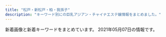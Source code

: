 ```yaml
---
title: "松戸・新松戸・柏・我孫子"
description: "キーワード別にの巨乳アジアン・チャイナエステ嬢情報をまとめました。"
---
```


新着画像と新着キーワードをまとめています。
2021年05月07日の情報です。

<DmmAffiliateIns />
<KeywordTable
  shops={
    [
    {
        "url": "http://sora.jpn.cm/",
        "name": "\u60a0\u697d",
        "keywords": {
            "86": 5,
            "D": 20,
            "C": 12,
            "85": 15
        },
        "img_links": [
            "http://sora.jpn.cm/images/room3.jpg",
            "http://sora.jpn.cm/images/s_staff.jpg",
            "http://sora.jpn.cm/images/1.jpg",
            "http://sora.jpn.cm/images/room4.jpg",
            "http://sora.jpn.cm/images/4.jpg",
            "http://sora.jpn.cm/photos/sites/31/2021/03/2021030212293613.jpg",
            "http://sora.jpn.cm/images/line1.png",
            "http://sora.jpn.cm/images/s_link.jpg",
            "http://sora.jpn.cm/images/room1.jpg",
            "http://sora.jpn.cm/images/2.jpg",
            "http://sora.jpn.cm/images/3.jpg",
            "http://sora.jpn.cm/photos/sites/31/2020/10/2020102911360879.jpg",
            "http://sora.jpn.cm/photos/sites/31/2020/09/2020091914553512.jpg",
            "http://sora.jpn.cm/images/mobile.jpg",
            "http://sora.jpn.cm/images/room2.jpg",
            "http://sora.jpn.cm/photos/sites/31/2021/03/202103021229346.jpg",
            "http://sora.jpn.cm/images/s_info.png",
            "http://sora.jpn.cm/images/top.png"
        ],
        "station": "JR\u5317\u677e\u6238\u99c5\u6771\u53e3"
    },
    {
        "keywords": {
            "94": 2,
            "C": 2,
            "D": 3,
            "89": 1,
            "\u80f8": 1,
            "F": 2,
            "E": 1,
            "86": 3,
            "85": 2
        },
        "url": "http://ninutctorlo.xyz/",
        "name": "Athena\uff5e\u30a2\u30c6\u30fc\u30ca\uff5e",
        "img_links": [
            "http://ninutctorlo.xyz/uploads/210308/1-21030Q12Z4223.png",
            "http://ninutctorlo.xyz/static/picture/nav-002.png",
            "http://ninutctorlo.xyz/uploads/210308/1-21030Q1322L04.png",
            "http://ninutctorlo.xyz/static/picture/cam02.jpg",
            "http://ninutctorlo.xyz/static/picture/nav-001.png",
            "http://ninutctorlo.xyz/uploads/210308/1-21030Q123494W.png",
            "http://ninutctorlo.xyz/uploads/210419/1-21041916443JM.jpg",
            "http://ninutctorlo.xyz/static/picture/nav-004.png",
            "http://ninutctorlo.xyz/uploads/210419/1-210419164030253.jpg",
            "http://ninutctorlo.xyz/static/picture/nav-006.png",
            "http://ninutctorlo.xyz/images/bannar02.png",
            "http://ninutctorlo.xyz/static/picture/top-right03.png",
            "http://ninutctorlo.xyz/images/bannar01.png",
            "http://ninutctorlo.xyz/uploads/210308/1-21030Q13315957.png",
            "http://ninutctorlo.xyz/static/picture/nav-003.png",
            "http://ninutctorlo.xyz/uploads/210308/1-21030Q13124U2.png",
            "http://ninutctorlo.xyz/static/picture/baner.jpg",
            "http://ninutctorlo.xyz/static/picture/tel.png",
            "http://ninutctorlo.xyz/static/picture/top-right001.png",
            "http://ninutctorlo.xyz/static/picture/nav-005.png",
            "http://ninutctorlo.xyz/uploads/210407/1-21040G330363I.jpg"
        ],
        "station": "JR\u5929\u738b\u53f0\u99c5\u5357\u53e3"
    },
    {
        "station": "JR\u67cf\u99c5\u6771\u53e3",
        "img_links": [
            "http://www.chiba-0002.xyz/img/girls02.jpg",
            "http://www.chiba-0002.xyz/img/bnr02.jpg",
            "http://www.chiba-0002.xyz/img/img3.jpg",
            "http://www.chiba-0002.xyz/img/ttl-04.png",
            "http://www.chiba-0002.xyz/img/girls01.jpg",
            "http://www.chiba-0002.xyz/img/girls03.jpg",
            "http://www.chiba-0002.xyz/img/img1.jpg",
            "http://www.chiba-0002.xyz/img/ttl-03.png",
            "http://www.chiba-0002.xyz/img/ttl-01.png",
            "http://www.chiba-0002.xyz/img/ttl-02.png",
            "http://www.chiba-0002.xyz/img/bnr01.jpg",
            "http://www.chiba-0002.xyz/img/img-txt-01.png",
            "http://www.chiba-0002.xyz/img/img2.jpg"
        ],
        "name": "\u30bd\u30a6\u30eb",
        "url": "http://www.chiba-0002.xyz/",
        "keywords": {}
    },
    {
        "url": "http://lavender-massage.work/",
        "keywords": {
            "83": 1,
            "85": 5,
            "C": 23,
            "84": 2,
            "86": 1
        },
        "station": "JR\u65b0\u677e\u6238\u99c5",
        "img_links": [
            "http://lavender-massage.work/img/s41.jpg",
            "http://lavender-massage.work/img/s44.jpg",
            "http://lavender-massage.work/i/img/g039.jpg",
            "http://lavender-massage.work/i/img/g036.jpg",
            "http://lavender-massage.work/i/img/g39.jpg",
            "http://lavender-massage.work/img/mo.png",
            "http://lavender-massage.work/i/img/g043.jpg",
            "http://lavender-massage.work/img/s33.jpg",
            "http://lavender-massage.work/img/st38.jpg",
            "http://lavender-massage.work/img/st41.jpg",
            "http://lavender-massage.work/i/img/r1.jpg",
            "http://lavender-massage.work/img/st33.jpg",
            "http://lavender-massage.work/i/img/g038.jpg",
            "http://lavender-massage.work/img/st36.jpg",
            "http://lavender-massage.work/i/img/r4.jpg",
            "http://lavender-massage.work/img/st32.jpg",
            "http://lavender-massage.work/i/img/g041.jpg",
            "http://lavender-massage.work/i/img/g042.jpg",
            "http://lavender-massage.work/img/sta38.jpg",
            "http://lavender-massage.work/img/sta43.jpg",
            "http://lavender-massage.work/img/botton.jpg",
            "http://lavender-massage.work/img/st42.jpg",
            "http://lavender-massage.work/img/s36.jpg",
            "http://lavender-massage.work/img/sta42.jpg",
            "http://lavender-massage.work/img/sta33.jpg",
            "http://lavender-massage.work/img/sta36.jpg",
            "http://lavender-massage.work/img/st39.jpg",
            "http://lavender-massage.work/i/img/g033.jpg",
            "http://lavender-massage.work/img/s42.jpg",
            "http://lavender-massage.work/img/s39.jpg",
            "http://lavender-massage.work/img/sta39.jpg",
            "http://lavender-massage.work/img/st44.jpg",
            "http://lavender-massage.work/img/sta41.jpg",
            "http://lavender-massage.work/img/sta44.jpg",
            "http://lavender-massage.work/img/st039.jpg",
            "http://lavender-massage.work/i/img/g032.jpg",
            "http://lavender-massage.work/i/img/g044.jpg",
            "http://lavender-massage.work/i/img/r2.jpg",
            "http://lavender-massage.work/img/s38.jpg",
            "http://lavender-massage.work/img/st43.jpg",
            "http://lavender-massage.work/img/sta32.jpg",
            "http://lavender-massage.work/i/img/r3.jpg",
            "http://lavender-massage.work/img/s43.jpg"
        ],
        "name": "\u30e9\u30d9\u30f3\u30c0\u30fc"
    },
    {
        "keywords": {
            "89": 8,
            "D": 4,
            "E": 16,
            "87": 16,
            "91": 4,
            "H": 4
        },
        "station": "JR\u6211\u5b6b\u5b50\u99c5\u5357\u53e3",
        "name": "\u30ed\u30fc\u30ba\uff5eRose",
        "url": "http://www.rose.mensest.com/",
        "img_links": [
            "http://www.rose.mensest.com/files/006.jpg",
            "http://www.rose.mensest.com/files/008.jpg",
            "http://www.rose.mensest.com/photo_news/upimg/778686094c1c2b66f9_0.jpg",
            "http://www.rose.mensest.com/files/003.jpg",
            "http://www.rose.mensest.com/files/004.jpg",
            "http://www.rose.mensest.com/files/007.jpg",
            "http://www.rose.mensest.com/files/001.jpg",
            "http://www.rose.mensest.com/files/002.jpg"
        ]
    },
    {
        "keywords": {
            "87": 4,
            "86": 8
        },
        "img_links": [
            "http://secretgarden0607.com/img/st032.jpg",
            "http://secretgarden0607.com/img/noo.png",
            "http://secretgarden0607.com/img/st024.jpg",
            "http://secretgarden0607.com/img/st013.jpg",
            "http://secretgarden0607.com/img/st07.jpg",
            "http://secretgarden0607.com/img/st063.jpg",
            "http://secretgarden0607.com/img/st123.jpg",
            "http://secretgarden0607.com/img/st073.jpg",
            "http://secretgarden0607.com/img/tit.jpg",
            "http://secretgarden0607.com/img/st121.jpg",
            "http://secretgarden0607.com/img/st031.jpg",
            "http://secretgarden0607.com/img/st062.jpg",
            "http://secretgarden0607.com/img/st021.jpg",
            "http://secretgarden0607.com/img/st011.jpg",
            "http://secretgarden0607.com/img/st03.jpg",
            "http://secretgarden0607.com/img/st022.jpg",
            "http://secretgarden0607.com/img/st02.jpg",
            "http://secretgarden0607.com/img/st06.jpg",
            "http://secretgarden0607.com/img/st01.jpg",
            "http://secretgarden0607.com/img/st012.jpg",
            "http://secretgarden0607.com/img/st071.jpg",
            "http://secretgarden0607.com/img/st034.jpg",
            "http://secretgarden0607.com/img/st033.jpg",
            "http://secretgarden0607.com/img/haya.jpg",
            "http://secretgarden0607.com/img/tit2.jpg",
            "http://secretgarden0607.com/img/f1.jpg",
            "http://secretgarden0607.com/img/tit1.jpg",
            "http://secretgarden0607.com/img/st12.jpg",
            "http://secretgarden0607.com/img/st061.jpg",
            "http://secretgarden0607.com/img/st023.jpg",
            "http://secretgarden0607.com/img/st122.jpg",
            "http://secretgarden0607.com/img/no.png",
            "http://secretgarden0607.com/img/st072.jpg"
        ],
        "name": "SecretGarden",
        "url": "http://secretgarden0607.com/",
        "station": "JR\u65b0\u677e\u6238\u99c5"
    },
    {
        "img_links": [
            "http://www.miwaku.mensest.com/files/010.jpg",
            "http://www.miwaku.mensest.com/files/004.jpg",
            "http://www.miwaku.mensest.com/files/010-02.jpg",
            "http://www.miwaku.mensest.com/photo_news/upimg/568396079060af215e_1.jpg",
            "http://www.miwaku.mensest.com/files/012-02.jpg",
            "http://www.miwaku.mensest.com/files/012.jpg",
            "http://www.miwaku.mensest.com/files/004-02.jpg",
            "http://www.miwaku.mensest.com/files/003.jpg",
            "http://www.miwaku.mensest.com/files/005.jpg",
            "http://www.miwaku.mensest.com/files/014-02.jpg",
            "http://www.miwaku.mensest.com/files/006-03.jpg",
            "http://www.miwaku.mensest.com/files/005-03.jpg",
            "http://www.miwaku.mensest.com/photo_news/upimg/85624608253989b78b_0.jpg",
            "http://www.miwaku.mensest.com/img/about_me.jpg",
            "http://www.miwaku.mensest.com/files/006.jpg",
            "http://www.miwaku.mensest.com/files/014-03.jpg",
            "http://www.miwaku.mensest.com/files/005-02.jpg",
            "http://www.miwaku.mensest.com/photo_news/upimg/9715060542b19d065a_0.jpg",
            "http://www.miwaku.mensest.com/files/006-02.jpg",
            "http://www.miwaku.mensest.com/files/010-03.jpg",
            "http://www.miwaku.mensest.com/files/003-02.jpg",
            "http://www.miwaku.mensest.com/files/012-03.jpg",
            "http://www.miwaku.mensest.com/photo_news/upimg/3939160936c3fca684_0.jpg",
            "http://www.miwaku.mensest.com/files/013-02.jpg",
            "http://www.miwaku.mensest.com/files/014.jpg",
            "http://www.miwaku.mensest.com/files/003-03.jpg",
            "http://www.miwaku.mensest.com/files/013.jpg",
            "http://www.miwaku.mensest.com/photo_news/upimg/568396079060af215e_0.jpg",
            "http://www.miwaku.mensest.com/files/013-03.jpg",
            "http://www.miwaku.mensest.com/img/featured_post.jpg",
            "http://www.miwaku.mensest.com/files/004-03.jpg"
        ],
        "name": "\u9b45\u60d1-\u307f\u308f\u304f-",
        "station": "\u5357\u6d41\u5c71\u99c5A1\u51fa\u53e3",
        "keywords": {
            "87": 48,
            "86": 24,
            "\u30bb\u30af\u30b7\u30fc": 8,
            "C": 36,
            "85": 12,
            "D": 60,
            "83": 12
        },
        "url": "http://www.miwaku.mensest.com/"
    },
    {
        "keywords": {},
        "station": "JR\u5357\u6d41\u5c71\u99c5\u5317\u53e3",
        "name": "\u604b\u3054\u3053\u308d",
        "url": "http://ziotyu.xyz/",
        "img_links": []
    },
    {
        "station": "JR\u5929\u738b\u53f0\u99c5\u5357\u53e3",
        "url": "http://ran.est.cm/",
        "keywords": {
            "86": 3,
            "D": 6,
            "88": 2,
            "C": 14,
            "E": 1,
            "87": 2
        },
        "img_links": [
            "http://ran.est.cm/photos/sites/67/2020/07/2020070605425355.jpg",
            "http://ran.est.cm/photos/sites/67/2020/07/2020070605425221.jpg",
            "http://ran.est.cm/images/room3.jpg",
            "http://ran.est.cm/images/room2.jpg",
            "http://ran.est.cm/photos/sites/67/2020/10/2020102102090322.jpg",
            "http://ran.est.cm/images/room1.jpg",
            "http://ran.est.cm/photos/sites/67/2020/07/2020070605425151.jpg",
            "http://ran.est.cm/images/s_mobile.png",
            "http://ran.est.cm/photos/sites/67/2020/07/2020071705010645.jpg",
            "http://ran.est.cm/images/s_pick.png",
            "http://ran.est.cm/photos/sites/67/2020/07/2020070605424075.jpg",
            "http://ran.est.cm/images/top.jpg",
            "http://ran.est.cm/images/s_news.png",
            "http://ran.est.cm/images/girl-z2.jpg",
            "http://ran.est.cm/images/service.jpg",
            "http://ran.est.cm/images/s_staff.png",
            "http://ran.est.cm/photos/sites/67/2020/09/2020091805522177.jpg",
            "http://ran.est.cm/images/room4.jpg",
            "http://ran.est.cm/images/girl-z1.jpg"
        ],
        "name": "\u862d\u306e\u82b1"
    },
    {
        "keywords": {},
        "img_links": [
            "http://www.a-hitomebore.info/uploads/hitomebore/2018/02/kumi.jpg",
            "http://www.a-hitomebore.info/uploads/hitomebore/2010/02/m05.jpg",
            "http://www.a-hitomebore.info/uploads/hitomebore/2010/02/room-3.jpg",
            "http://www.a-hitomebore.info/uploads/hitomebore/2015/02/head1.jpg",
            "http://www.a-hitomebore.info/uploads/hitomebore/2010/02/m4.jpg",
            "http://www.a-hitomebore.info/uploads/hitomebore/2010/02/room-4.jpg",
            "http://www.a-hitomebore.info/uploads/hitomebore/images/no-photo.jpg",
            "http://www.a-hitomebore.info/uploads/hitomebore/2010/02/m5.jpg",
            "http://www.a-hitomebore.info/uploads/hitomebore/2010/02/m04.jpg",
            "http://www.a-hitomebore.info/uploads/hitomebore/2010/02/m6.jpg",
            "http://www.a-hitomebore.info/uploads/hitomebore/2010/02/m03.jpg",
            "http://www.a-hitomebore.info/uploads/hitomebore/2021/01/5D8218E4-AF3F-4C3E-BD0E-5351227C492D.jpeg",
            "http://www.a-hitomebore.info/uploads/hitomebore/2010/02/m3.jpg",
            "http://www.a-hitomebore.info/uploads/hitomebore/2010/02/room-1.jpg",
            "http://www.a-hitomebore.info/uploads/hitomebore/2010/02/sys3.jpg",
            "http://www.a-hitomebore.info/uploads/hitomebore/2020/10/F3A49FB4-848F-4AE1-A598-5EF2811C0E62.jpeg",
            "http://www.a-hitomebore.info/uploads/hitomebore/2020/12/0E1C34DF-7842-44BF-9E9D-5D53DCA1A56D.jpeg",
            "http://www.a-hitomebore.info/uploads/hitomebore/2010/02/m02.jpg",
            "http://www.a-hitomebore.info/uploads/hitomebore/2010/02/m06.jpg",
            "http://www.a-hitomebore.info/uploads/hitomebore/2017/10/risa201710.jpg",
            "http://www.a-hitomebore.info/uploads/hitomebore/2010/02/room-5.jpg",
            "http://www.a-hitomebore.info/uploads/hitomebore/2010/02/campiagn7.jpg",
            "http://www.a-hitomebore.info/uploads/hitomebore/2017/06/IMG_81123-300x151.jpg",
            "http://www.a-hitomebore.info/uploads/hitomebore/2010/02/m2.jpg",
            "http://www.a-hitomebore.info/uploads/hitomebore/2011/09/dajie.jpg",
            "http://www.a-hitomebore.info/uploads/hitomebore/2010/02/m1.jpg",
            "http://www.a-hitomebore.info/uploads/hitomebore/2010/02/room-2.jpg",
            "http://www.a-hitomebore.info/uploads/hitomebore/2017/12/kina2017121.jpg",
            "http://www.a-hitomebore.info/uploads/hitomebore/2017/12/kina20172.jpg",
            "http://www.a-hitomebore.info/uploads/hitomebore/2010/02/m01.jpg",
            "http://www.a-hitomebore.info/uploads/hitomebore/2010/02/room-6.jpg"
        ],
        "url": "http://www.a-hitomebore.info/",
        "station": "JR\u65b0\u516b\u67f1\u99c5",
        "name": "\u3072\u3068\u3081\u307c\u308c"
    },
    {
        "url": "http://mitsuka.ests.jp/",
        "img_links": [
            "http://mitsuka.ests.jp/photos/sites/20/2021/04/2021042706411134.jpg",
            "http://mitsuka.ests.jp/photos/sites/20/2021/03/2021032604093987.jpg",
            "http://mitsuka.ests.jp/images/s1.jpg",
            "http://mitsuka.ests.jp/photos/sites/20/2020/10/2020102808032533.jpg",
            "http://mitsuka.ests.jp/images/room2.jpg",
            "http://mitsuka.ests.jp/photos/sites/20/2020/10/2020100907545181.jpg",
            "http://mitsuka.ests.jp/images/news.png",
            "http://mitsuka.ests.jp/photos/sites/20/2021/04/2021041902441476.jpg",
            "http://mitsuka.ests.jp/images/room4.jpg",
            "http://mitsuka.ests.jp/photos/sites/20/2020/07/2020072003581899.jpg",
            "http://mitsuka.ests.jp/photos/sites/20/2020/06/2020062205143284.jpg",
            "http://mitsuka.ests.jp/images/mobile.jpg",
            "http://mitsuka.ests.jp/photos/sites/20/2021/05/2021050606063964.jpg",
            "http://mitsuka.ests.jp/photos/sites/20/2021/01/2021011904014642.jpg",
            "http://mitsuka.ests.jp/images/room3.jpg",
            "http://mitsuka.ests.jp/photos/sites/20/2021/04/202104060341481.jpg",
            "http://mitsuka.ests.jp/photos/sites/20/2020/06/202006080219203.jpg",
            "http://mitsuka.ests.jp/photos/sites/20/2019/12/2019121608053268.jpg",
            "http://mitsuka.ests.jp/photos/sites/20/2021/03/2021031705374973.jpg",
            "http://mitsuka.ests.jp/photos/sites/20/2021/03/2021033108561634.jpg",
            "http://mitsuka.ests.jp/photos/sites/20/2020/01/2020011406585124.jpg",
            "http://mitsuka.ests.jp/photos/sites/20/2019/10/2019100207010162.jpg",
            "http://mitsuka.ests.jp/photos/sites/20/2021/03/2021030906423794.jpg",
            "http://mitsuka.ests.jp/photos/sites/20/2020/12/2020120104590314.jpg",
            "http://mitsuka.ests.jp/photos/sites/20/2019/10/2019100207010087.jpg",
            "http://mitsuka.ests.jp/images/s_staff.png",
            "http://mitsuka.ests.jp/images/s3.jpg",
            "http://mitsuka.ests.jp/photos/sites/20/2019/12/2019121608040655.jpg",
            "http://mitsuka.ests.jp/images/room1.jpg",
            "http://mitsuka.ests.jp/images/top.png",
            "http://mitsuka.ests.jp/photos/sites/20/2020/02/2020022006113363.jpg",
            "http://mitsuka.ests.jp/images/s_link.png"
        ],
        "keywords": {
            "E": 88,
            "85": 154,
            "87": 154,
            "83": 22,
            "D": 374,
            "86": 132
        },
        "station": "\u6d41\u5c71\u304a\u304a\u305f\u304b\u306e\u68ee\u99c5\u6771\u53e3",
        "name": "\u871c\u82b1\uff5e\u307f\u3064\u304b\uff5e"
    },
    {
        "img_links": [
            "http://rosesea.info/img/s6.jpg",
            "http://rosesea.info/img/sta6.jpg",
            "http://rosesea.info/i/img/sta8.jpg",
            "http://rosesea.info/i/img/sta9.jpg",
            "http://rosesea.info/img/st11.jpg",
            "http://rosesea.info/i/img/sta5.jpg",
            "http://rosesea.info/img/s12.jpg",
            "http://rosesea.info/img/s5.jpg",
            "http://rosesea.info/img/sta12.jpg",
            "http://rosesea.info/img/sta5.jpg",
            "http://rosesea.info/img/st1.jpg",
            "http://rosesea.info/i/img/sta12.jpg",
            "http://rosesea.info/i/img/sta4.jpg",
            "http://rosesea.info/i/img/sta7.jpg",
            "http://rosesea.info/i/img/sta13.jpg",
            "http://rosesea.info/img/sta11.jpg",
            "http://rosesea.info/img/fla.jpg",
            "http://rosesea.info/img/sta1.jpg",
            "http://rosesea.info/img/r9.jpg",
            "http://rosesea.info/img/st8.jpg",
            "http://rosesea.info/img/st3.jpg",
            "http://rosesea.info/i/img/r3.jpg",
            "http://rosesea.info/img/sta9.jpg",
            "http://rosesea.info/img/s10.jpg",
            "http://rosesea.info/i/img/sta1.jpg",
            "http://rosesea.info/img/sta10.jpg",
            "http://rosesea.info/i/img/r4.jpg",
            "http://rosesea.info/i/img/sta6.jpg",
            "http://rosesea.info/i/img/sta3.jpg",
            "http://rosesea.info/img/s11.jpg",
            "http://rosesea.info/img/s9.jpg",
            "http://rosesea.info/img/sta8.jpg",
            "http://rosesea.info/img/st6.jpg",
            "http://rosesea.info/img/s13.jpg",
            "http://rosesea.info/img/st13.jpg",
            "http://rosesea.info/img/st5.jpg",
            "http://rosesea.info/img/sta13.jpg",
            "http://rosesea.info/i/img/sta2.jpg",
            "http://rosesea.info/i/img/acc.jpg",
            "http://rosesea.info/img/botton.jpg",
            "http://rosesea.info/img/st9.jpg",
            "http://rosesea.info/img/s7.jpg",
            "http://rosesea.info/img/mo.png",
            "http://rosesea.info/img/st7.jpg",
            "http://rosesea.info/img/s8.jpg",
            "http://rosesea.info/img/sta7.jpg",
            "http://rosesea.info/img/sta3.jpg",
            "http://rosesea.info/i/img/r2.jpg",
            "http://rosesea.info/img/st12.jpg",
            "http://rosesea.info/img/st05.jpg",
            "http://rosesea.info/i/img/sta10.jpg",
            "http://rosesea.info/img/st4.jpg",
            "http://rosesea.info/i/img/sta11.jpg",
            "http://rosesea.info/i/img/r1.jpg",
            "http://rosesea.info/img/sta4.jpg",
            "http://rosesea.info/img/st10.jpg"
        ],
        "url": "http://rosesea.info/",
        "keywords": {
            "84": 2,
            "F": 1,
            "86": 7,
            "88": 1,
            "D": 7,
            "C": 21,
            "87": 2,
            "E": 2
        },
        "station": "JR\u65b0\u677e\u6238\u99c5",
        "name": "Rose Sea"
    },
    {
        "img_links": [
            "https://gakuen.jpn.vin/images/g3.jpg",
            "https://gakuen.jpn.vin/images/s_cosplay.jpg",
            "https://gakuen.jpn.vin/images/news1.jpg",
            "https://gakuen.jpn.vin/images/g1.jpg",
            "https://gakuen.jpn.vin/images/info2.jpg",
            "https://gakuen.jpn.vin/images/g8.jpg",
            "https://gakuen.jpn.vin/images/mobile.jpg",
            "https://gakuen.jpn.vin/photos/sites/26/2021/04/2021040119262085.jpg",
            "https://gakuen.jpn.vin/images/g7.jpg",
            "https://gakuen.jpn.vin/images/g16.jpg",
            "https://gakuen.jpn.vin/images/g2.jpg",
            "https://gakuen.jpn.vin/photos/sites/26/2021/04/2021040119261773.jpg",
            "https://gakuen.jpn.vin/photos/sites/26/2021/04/2021040119262714.jpg",
            "https://gakuen.jpn.vin/photos/sites/26/2021/04/2021042815432738-e1619592220684.jpeg",
            "https://gakuen.jpn.vin/photos/sites/26/2021/04/2021040119262660.jpg",
            "https://gakuen.jpn.vin/images/g15.jpg",
            "https://gakuen.jpn.vin/images/g17.jpg",
            "https://gakuen.jpn.vin/photos/sites/26/2021/05/2021050312304187-e1620012651390.jpeg",
            "https://gakuen.jpn.vin/images/2.jpg",
            "https://gakuen.jpn.vin/images/staff_bj3.jpg",
            "https://gakuen.jpn.vin/images/info.jpg",
            "https://gakuen.jpn.vin/images/g13.jpg",
            "https://gakuen.jpn.vin/photos/sites/26/2021/04/202104011926198.jpg",
            "https://gakuen.jpn.vin/photos/sites/26/2021/04/2021040119262861.jpg",
            "https://gakuen.jpn.vin/images/s_staff.jpg",
            "https://gakuen.jpn.vin/images/s_link.jpg",
            "https://gakuen.jpn.vin/photos/sites/26/2021/05/2021050615242052-e1620282269734.jpeg",
            "https://gakuen.jpn.vin/photos/sites/26/2021/04/2021042602162756-e1619371108246.jpeg",
            "https://gakuen.jpn.vin/images/1.jpg",
            "https://gakuen.jpn.vin/images/top.jpg",
            "https://gakuen.jpn.vin/photos/sites/26/2021/04/2021040119261822.jpg",
            "https://gakuen.jpn.vin/images/pick.jpg",
            "https://gakuen.jpn.vin/images/g10.jpg"
        ],
        "keywords": {
            "E": 4,
            "F": 2,
            "G": 2
        },
        "url": "https://gakuen.jpn.vin/",
        "station": "\u516b\u67f1\u99c5",
        "name": "\u516b\u67f1\u5b66\u5712"
    },
    {
        "img_links": [
            "http://www.momoen.relaxmens.com/images/barProfileSche.png",
            "http://www.momoen.relaxmens.com/images/barAccess.png",
            "http://www.momoen.relaxmens.com/files/009-02.jpg",
            "http://www.momoen.relaxmens.com/files/008-02.jpg",
            "http://www.momoen.relaxmens.com/files/012-02.jpg",
            "http://www.momoen.relaxmens.com/images/barRecruit.png",
            "http://www.momoen.relaxmens.com/images/barTherapist.png",
            "http://www.momoen.relaxmens.com/files/005-02.jpg",
            "http://www.momoen.relaxmens.com/files/012.jpg",
            "http://www.momoen.relaxmens.com/files/010-02.jpg",
            "http://www.momoen.relaxmens.com/files/011-03.jpg",
            "http://www.momoen.relaxmens.com/images/barLink.png",
            "http://www.momoen.relaxmens.com/images/barProfile.png",
            "http://www.momoen.relaxmens.com/files/005-03.jpg",
            "http://www.momoen.relaxmens.com/files/011.jpg",
            "http://www.momoen.relaxmens.com/files/005.jpg",
            "http://www.momoen.relaxmens.com/files/013-03.jpg",
            "http://www.momoen.relaxmens.com/files/001-02.jpg",
            "http://www.momoen.relaxmens.com/images/header.png",
            "http://www.momoen.relaxmens.com/files/003-02.jpg",
            "http://www.momoen.relaxmens.com/files/007-02.jpg",
            "http://www.momoen.relaxmens.com/images/barSchedule.png",
            "http://www.momoen.relaxmens.com/files/001-03.jpg",
            "http://www.momoen.relaxmens.com/files/010.jpg",
            "http://www.momoen.relaxmens.com/files/008.jpg",
            "http://www.momoen.relaxmens.com/files/003.jpg",
            "http://www.momoen.relaxmens.com/files/013.jpg",
            "http://www.momoen.relaxmens.com/files/002.jpg",
            "http://www.momoen.relaxmens.com/files/007.jpg",
            "http://www.momoen.relaxmens.com/images/concept.png",
            "http://www.momoen.relaxmens.com/files/009.jpg",
            "http://www.momoen.relaxmens.com/images/backBtn.png",
            "http://www.momoen.relaxmens.com/files/002-03.jpg",
            "http://www.momoen.relaxmens.com/images/contentBottom.jpg",
            "http://www.momoen.relaxmens.com/images/btnTop.png",
            "http://www.momoen.relaxmens.com/files/010-03.jpg",
            "http://www.momoen.relaxmens.com/files/007-03.jpg",
            "http://www.momoen.relaxmens.com/files/003-03.jpg",
            "http://www.momoen.relaxmens.com/files/011-02.jpg",
            "http://www.momoen.relaxmens.com/files/012-03.jpg",
            "http://www.momoen.relaxmens.com/files/009-03.jpg",
            "http://www.momoen.relaxmens.com/images/barSystem.png",
            "http://www.momoen.relaxmens.com/files/008-03.jpg",
            "http://www.momoen.relaxmens.com/images/time.png",
            "http://www.momoen.relaxmens.com/files/001.jpg",
            "http://www.momoen.relaxmens.com/files/002-02.jpg",
            "http://www.momoen.relaxmens.com/files/013-02.jpg"
        ],
        "url": "http://www.momoen.relaxmens.com/",
        "keywords": {
            "D": 40,
            "87": 36,
            "86": 8,
            "C": 4
        },
        "name": "\u6843\u306e\u5712",
        "station": "\u65b0\u938c\u30f6\u8c37\u99c5"
    },
    {
        "keywords": {
            "C": 8,
            "86": 12,
            "87": 14,
            "88": 2,
            "85": 2,
            "84": 2,
            "F": 2,
            "83": 4,
            "D": 26
        },
        "img_links": [
            "http://www.no1-massage.xyz/files/021-02.jpg",
            "http://www.no1-massage.xyz/files/017.jpg",
            "http://www.no1-massage.xyz/files/036.jpg",
            "http://www.no1-massage.xyz/files/012.jpg",
            "http://www.no1-massage.xyz/files/012-02.jpg",
            "http://www.no1-massage.xyz/files/026.jpg",
            "http://www.no1-massage.xyz/files/036-02.jpg",
            "http://www.no1-massage.xyz/files/035-02.jpg",
            "http://www.no1-massage.xyz/files/024.jpg",
            "http://www.no1-massage.xyz/files/026-02.jpg",
            "http://www.no1-massage.xyz/files/029.jpg",
            "http://www.no1-massage.xyz/files/030.jpg",
            "http://www.no1-massage.xyz/files/029-02.jpg",
            "http://www.no1-massage.xyz/files/017-02.jpg",
            "http://www.no1-massage.xyz/images/staff_s.png",
            "http://www.no1-massage.xyz/files/025-02.jpg",
            "http://www.no1-massage.xyz/files/022.jpg",
            "http://www.no1-massage.xyz/files/034-02.jpg",
            "http://www.no1-massage.xyz/files/033-02.jpg",
            "http://www.no1-massage.xyz/files/024-02.jpg",
            "http://www.no1-massage.xyz/files/034.jpg",
            "http://www.no1-massage.xyz/images/top.png",
            "http://www.no1-massage.xyz/files/027-02.jpg",
            "http://www.no1-massage.xyz/files/025.jpg",
            "http://www.no1-massage.xyz/files/028-02.jpg",
            "http://www.no1-massage.xyz/files/032-02.jpg",
            "http://www.no1-massage.xyz/files/037.jpg",
            "http://www.no1-massage.xyz/files/037-02.jpg",
            "http://www.no1-massage.xyz/files/032.jpg",
            "http://www.no1-massage.xyz/files/021.jpg",
            "http://www.no1-massage.xyz/files/035.jpg",
            "http://www.no1-massage.xyz/files/028.jpg",
            "http://www.no1-massage.xyz/files/033.jpg",
            "http://www.no1-massage.xyz/files/020.jpg",
            "http://www.no1-massage.xyz/files/022-02.jpg",
            "http://www.no1-massage.xyz/images/news.jpg",
            "http://www.no1-massage.xyz/images/link_s.png",
            "http://www.no1-massage.xyz/files/020-02.jpg",
            "http://www.no1-massage.xyz/files/030-02.jpg",
            "http://www.no1-massage.xyz/files/027.jpg"
        ],
        "station": "\u938c\u30f6\u8c37\u99c5\u6771\u53e3",
        "url": "http://www.no1-massage.xyz/",
        "name": "No.1 -\u30ca\u30f3\u30d0\u30fc\u30ef\u30f3-"
    },
    {
        "keywords": {
            "88": 1,
            "87": 1,
            "89": 1,
            "86": 1
        },
        "station": "JR\u65b0\u677e\u6238\u99c5",
        "img_links": [
            "http://es-candy.work/sp/images/rec2.jpg",
            "http://es-candy.work/images/interior_t.jpg",
            "http://es-candy.work/sp/menu/home.jpg",
            "http://es-candy.work/sp/images/comment.jpg",
            "http://es-candy.work/sp/menu/staff.jpg",
            "http://es-candy.work/sp/images/int1.jpg",
            "http://es-candy.work/images/sys1.jpg",
            "http://es-candy.work/sp/images/pc.jpg",
            "http://es-candy.work/staff/nanami.jpg",
            "http://es-candy.work/sp/images/footer.jpg",
            "http://es-candy.work/sp/images/sisu.jpg",
            "http://es-candy.work/images/int4.jpg",
            "http://es-candy.work/sp/images/newsb.jpg",
            "http://es-candy.work/staff/rina.jpg",
            "http://es-candy.work/images/2.jpg",
            "http://es-candy.work/staff/yui.jpg",
            "http://es-candy.work/images/up.png",
            "http://es-candy.work/images/ac2.jpg",
            "http://es-candy.work/sp/images/int3.jpg",
            "http://es-candy.work/images/1.jpg",
            "http://es-candy.work/sp/images/staff_t.jpg",
            "http://es-candy.work/sp/images/interior_t.jpg",
            "http://es-candy.work/images/sm.jpg",
            "http://es-candy.work/img/yui1.jpg",
            "http://es-candy.work/sp/images/head.jpg",
            "http://es-candy.work/images/head.jpg",
            "http://es-candy.work/images/staff_t.jpg",
            "http://es-candy.work/images/rec2.jpg",
            "http://es-candy.work/staff/sati.jpg",
            "http://es-candy.work/sp/images/sys1.jpg",
            "http://es-candy.work/images/news.jpg",
            "http://es-candy.work/sp/img/yui1.jpg",
            "http://es-candy.work/images/sisu_t.jpg",
            "http://es-candy.work/images/int2.jpg",
            "http://es-candy.work/images/rec1.jpg",
            "http://es-candy.work/img/nanami1.jpg",
            "http://es-candy.work/sp/images/top.jpg",
            "http://es-candy.work/sp/images/int4.jpg",
            "http://es-candy.work/sp/images/sys2.jpg",
            "http://es-candy.work/sp/menu/interior.jpg",
            "http://es-candy.work/sp/images/topgirl.jpg",
            "http://es-candy.work/images/int3.jpg",
            "http://es-candy.work/images/int1.jpg",
            "http://es-candy.work/images/3.jpg",
            "http://es-candy.work/images/tr.jpg",
            "http://es-candy.work/img/rina1.jpg",
            "http://es-candy.work/sp/staff/nanami.jpg",
            "http://es-candy.work/sp/images/int2.jpg",
            "http://es-candy.work/images/ac1.jpg",
            "http://es-candy.work/sp/img/sati1.jpg",
            "http://es-candy.work/sp/staff/rina.jpg",
            "http://es-candy.work/sp/images/ac2.jpg",
            "http://es-candy.work/images/sisu1.jpg",
            "http://es-candy.work/images/sys2.jpg",
            "http://es-candy.work/sp/images/rec1.jpg",
            "http://es-candy.work/sp/img/nanami1.jpg",
            "http://es-candy.work/images/4.jpg",
            "http://es-candy.work/sp/images/ac1.jpg",
            "http://es-candy.work/sp/images/news.jpg",
            "http://es-candy.work/images/tgirl.jpg",
            "http://es-candy.work/sp/staff/yui.jpg",
            "http://es-candy.work/sp/staff/sati.jpg",
            "http://es-candy.work/images/sisu2.jpg",
            "http://es-candy.work/img/sati1.jpg",
            "http://es-candy.work/sp/img/rina1.jpg",
            "http://es-candy.work/sp/images/tel.jpg"
        ],
        "url": "http://es-candy.work/",
        "name": "LOVER"
    },
    {
        "url": "http://sweety-est.xyz/",
        "img_links": [
            "http://sweety-est.xyz/images/cg08.jpg",
            "http://sweety-est.xyz/images/cg11.jpg",
            "http://sweety-est.xyz/images/20040.jpg",
            "http://sweety-est.xyz/images/cg03.jpg",
            "http://sweety-est.xyz/images/8831.jpg",
            "http://sweety-est.xyz/images/mi.jpg",
            "http://sweety-est.xyz/images/cg09.jpg",
            "http://sweety-est.xyz/images/now-printing.jpg",
            "http://sweety-est.xyz/images/ri.jpg",
            "http://sweety-est.xyz/images/cg12.jpg",
            "http://sweety-est.xyz/images/cg06.jpg",
            "http://sweety-est.xyz/images/cg05.jpg",
            "http://sweety-est.xyz/images/cg01.jpg",
            "http://sweety-est.xyz/images/cg07.jpg",
            "http://sweety-est.xyz/images/cg02.jpg",
            "http://sweety-est.xyz/images/cg10.jpg"
        ],
        "station": "JR\u6211\u5b6b\u5b50\u99c5\u5317\u53e3",
        "name": "\u30cb\u30e3\u30f3\u30cb\u30e3\u30f3",
        "keywords": {
            "86": 21,
            "D": 2,
            "E": 2
        }
    },
    {
        "keywords": {
            "D": 12,
            "E": 4
        },
        "url": "http://esthe-relax.net/",
        "station": "\u516b\u67f1\u99c5\u5357\u53e3",
        "img_links": [
            "http://esthe-relax.net/images/ttl-pickupt.png",
            "http://esthe-relax.net/images/ttl-concept.png",
            "http://esthe-relax.net/images/txt-footer-copyright.png",
            "http://esthe-relax.net/images/cg06.jpg",
            "http://esthe-relax.net/images/img-header-mainvisual01t.jpg",
            "http://esthe-relax.net/images/img-header-mainvisual01.jpg",
            "http://esthe-relax.net/images/bnr-campaign01.jpg",
            "http://esthe-relax.net/images/ttl-qr.png",
            "http://esthe-relax.net/images/img-linkt.jpg",
            "http://esthe-relax.net/images/ttl-information.png",
            "http://esthe-relax.net/images/txt-header-phonet.png",
            "http://esthe-relax.net/images/cg05.jpg",
            "http://esthe-relax.net/images/cg01.jpg",
            "http://esthe-relax.net/images/img-therapist.jpg",
            "http://esthe-relax.net/images/acc1.jpg",
            "http://esthe-relax.net/images/ttl-therapist.png",
            "http://esthe-relax.net/images/ttl-qrf.png",
            "http://esthe-relax.net/images/ttl-link.png",
            "http://esthe-relax.net/images/ttl-pickup.png",
            "http://esthe-relax.net/images/acc.jpg",
            "http://esthe-relax.net/images/ttl-qrt.png",
            "http://esthe-relax.net/images/cg02.jpg",
            "http://esthe-relax.net/images/bg-image-consept.png",
            "http://esthe-relax.net/images/txt-header-phone.png",
            "http://esthe-relax.net/images/img-link.jpg",
            "http://esthe-relax.net/images/txt-header-storeinfo.png",
            "http://esthe-relax.net/images/ttl-concept2t.png",
            "http://esthe-relax.net/images/ttl-conceptt.png",
            "http://esthe-relax.net/images/qr.jpg",
            "http://esthe-relax.net/images/img-therapistt.jpg",
            "http://esthe-relax.net/images/bnr-sp-campaign01.jpg",
            "http://esthe-relax.net/images/bg-image-consept02.png",
            "http://esthe-relax.net/images/ttl-concept2.png"
        ],
        "name": "Soleil -\u30bd\u30ec\u30a4\u30e6-"
    },
    {
        "img_links": [
            "http://hujinohana.este88.com/images/info.png",
            "http://hujinohana.este88.com/img/r03.jpg",
            "http://hujinohana.este88.com/images/mens-esthe2.png",
            "http://hujinohana.este88.com/gals/emiri1.jpg",
            "http://hujinohana.este88.com/img/r04.jpg",
            "http://hujinohana.este88.com/gals/risa1.jpg",
            "http://hujinohana.este88.com/img/r05.jpg",
            "http://hujinohana.este88.com/gals/coco1.jpg",
            "http://hujinohana.este88.com/images/kp1.png",
            "http://hujinohana.este88.com/gals/eri1.jpg",
            "http://hujinohana.este88.com/gals/yuri1.jpg",
            "http://hujinohana.este88.com/gals/yuka1.jpg",
            "http://hujinohana.este88.com/images/qr.jpg",
            "http://hujinohana.este88.com/img/r02.jpg",
            "http://hujinohana.este88.com/img/r01.jpg",
            "http://hujinohana.este88.com/gals/yuki1.jpg",
            "http://hujinohana.este88.com/images/kp2.png",
            "http://hujinohana.este88.com/gals/yuyu1.jpg",
            "http://hujinohana.este88.com/images/kp3.png"
        ],
        "url": "http://hujinohana.este88.com/",
        "keywords": {},
        "station": "JR\u65b0\u677e\u6238\u99c5",
        "name": "\u85e4\u306e\u82b1"
    },
    {
        "station": "JR\u65b0\u677e\u6238\u99c5",
        "url": "http://www.f-relax.info/",
        "img_links": [
            "http://www.f-relax.info/images/upload/thumb/9e5569f2e80ca2f1.jpg",
            "http://www.f-relax.info/images/index_07.jpg",
            "http://www.f-relax.info/images/index_04.jpg",
            "http://www.f-relax.info/images/rec_15.jpg",
            "http://www.f-relax.info/images/index_10.jpg",
            "http://www.f-relax.info/images/upload/thumb/e14b15ba5dcba53e.jpg",
            "http://www.f-relax.info/s/images/icon_tel.png",
            "http://www.f-relax.info/images/03.jpg",
            "http://www.f-relax.info/images/upload/thumb/5a2e6e19462584a5.jpg",
            "http://www.f-relax.info/images/upload/7671fb5373806ec5.jpg",
            "http://www.f-relax.info/s/images/icon_top.png",
            "http://www.f-relax.info/images/icon_topics.png",
            "http://www.f-relax.info/images/upload/thumb/50efc8d98a88b6e4.jpg",
            "http://www.f-relax.info/images/upload/thumb/b35205931d430e00.jpg",
            "http://www.f-relax.info/images/upload/thumb/b2788b7186dc01bc.jpg",
            "http://www.f-relax.info/images/upload/734735c68ba6218b.jpg",
            "http://www.f-relax.info/images/upload/thumb/f3d7b39c6d7abb73.jpg",
            "http://www.f-relax.info/images/upload/thumb/348a80b9eaf5af17.jpg",
            "http://www.f-relax.info/images/r01.jpg",
            "http://www.f-relax.info/images/upload/thumb/734735c68ba6218b.jpg",
            "http://www.f-relax.info/images/icon_staff.png",
            "http://www.f-relax.info/images/index_01.jpg",
            "http://www.f-relax.info/images/index_06.jpg",
            "http://www.f-relax.info/images/index_14.jpg",
            "http://www.f-relax.info/images/index_09.jpg",
            "http://www.f-relax.info/images/index_03.jpg",
            "http://www.f-relax.info/images/upload/74cead40c075ac87.jpg",
            "http://www.f-relax.info/images/upload/thumb/cc99e33471ca4497.jpg",
            "http://www.f-relax.info/girl/09.jpg",
            "http://www.f-relax.info/images/index_05.jpg",
            "http://www.f-relax.info/images/upload/9e5569f2e80ca2f1.jpg",
            "http://www.f-relax.info/s/images/icon_info.png",
            "http://www.f-relax.info/images/upload/thumb/6dfdb0bfcfd9c1f5.jpg",
            "http://www.f-relax.info/images/upload/thumb/b9878b9ef72df6a4.jpg",
            "http://www.f-relax.info/images/upload/thumb/e453e3ea4fb35a5d.jpg",
            "http://www.f-relax.info/images/upload/f3d7b39c6d7abb73.jpg",
            "http://www.f-relax.info/images/04.jpg",
            "http://www.f-relax.info/images/icon_covergirl.png",
            "http://www.f-relax.info/images/staff_15.jpg",
            "http://www.f-relax.info/images/upload/thumb/d7f4cbf6691ac12e.jpg",
            "http://www.f-relax.info/images/upload/thumb/8cf46674946522a3.jpg",
            "http://www.f-relax.info/images/01.jpg",
            "http://www.f-relax.info/images/index_13.jpg",
            "http://www.f-relax.info/images/upload/cc99e33471ca4497.jpg",
            "http://www.f-relax.info/images/upload/5a2e6e19462584a5.jpg",
            "http://www.f-relax.info/girl/01.jpg",
            "http://www.f-relax.info/images/upload/thumb/06d312c8ef897f57.jpg",
            "http://www.f-relax.info/images/upload/thumb/fe8ffcda2a9e6d0c.jpg",
            "http://www.f-relax.info/images/upload/thumb/261451228020b8ac.jpg",
            "http://www.f-relax.info/images/r03.jpg",
            "http://www.f-relax.info/images/r04.jpg",
            "http://www.f-relax.info/images/icon_info.png",
            "http://www.f-relax.info/images/upload/thumb/bcd6f84a5b94eef3.jpg",
            "http://www.f-relax.info/images/acc_01.jpg",
            "http://www.f-relax.info/images/upload/thumb/7671fb5373806ec5.jpg",
            "http://www.f-relax.info/images/upload/thumb/b2fbaab04713ae61.jpg",
            "http://www.f-relax.info/images/icon_tel.png",
            "http://www.f-relax.info/images/upload/ea6361498f69fd6d.jpg",
            "http://www.f-relax.info/images/index_02.jpg",
            "http://www.f-relax.info/images/index_19.jpg",
            "http://www.f-relax.info/images/index_11.jpg",
            "http://www.f-relax.info/images/rec.jpg",
            "http://www.f-relax.info/s/images/icon_topics.png",
            "http://www.f-relax.info/images/upload/thumb/b4a26ca05246874e.jpg",
            "http://www.f-relax.info/images/upload/thumb/169794904bc8bb96.jpg",
            "http://www.f-relax.info/images/upload/169794904bc8bb96.jpg",
            "http://www.f-relax.info/images/upload/261451228020b8ac.jpg",
            "http://www.f-relax.info/images/upload/thumb/74cead40c075ac87.jpg",
            "http://www.f-relax.info/images/index_15.jpg",
            "http://www.f-relax.info/images/upload/thumb/ea6361498f69fd6d.jpg",
            "http://www.f-relax.info/images/upload/thumb/2c3e8d2ff71e3e7d.jpg",
            "http://www.f-relax.info/images/icon_top.png",
            "http://www.f-relax.info/images/upload/b2788b7186dc01bc.jpg",
            "http://www.f-relax.info/images/index_18.jpg",
            "http://www.f-relax.info/images/upload/thumb/22a60a64e55c8ac5.jpg",
            "http://www.f-relax.info/images/index_08.jpg",
            "http://www.f-relax.info/images/upload/d7f4cbf6691ac12e.jpg",
            "http://www.f-relax.info/images/02.jpg",
            "http://www.f-relax.info/images/line.jpg",
            "http://www.f-relax.info/images/r02.jpg",
            "http://www.f-relax.info/s/images/icon_staff.png",
            "http://www.f-relax.info/images/info_15.jpg"
        ],
        "keywords": {
            "89": 8,
            "\u80f8": 1,
            "83": 2,
            "85": 12,
            "C": 14,
            "D": 8,
            "88": 2,
            "\u4e73": 1,
            "E": 3
        },
        "name": "\u98a8\u697d\u91cc"
    },
    {
        "station": "JR\u677e\u6238\u99c5\u6771\u53e3",
        "name": "Pinky",
        "img_links": [
            "http://pinky.ests.jp/photos/sites/41/2020/01/2020011013071324.jpg",
            "http://pinky.ests.jp/images/girl-z2.jpg",
            "http://pinky.ests.jp/images/top.png",
            "http://pinky.ests.jp/photos/sites/41/2019/04/201904271525014.jpg",
            "http://pinky.ests.jp/images/pick.jpg",
            "http://pinky.ests.jp/photos/sites/41/2018/05/2018050207171151.jpg",
            "http://pinky.ests.jp/photos/sites/41/2018/02/2018021503571459.jpg",
            "http://pinky.ests.jp/images/room3.jpg",
            "http://pinky.ests.jp/images/mobile.jpg",
            "http://pinky.ests.jp/images/room2.jpg",
            "http://pinky.ests.jp/photos/sites/41/2019/08/2019082212025765.jpg",
            "http://pinky.ests.jp/photos/sites/41/2020/03/202003311902414.jpg",
            "http://pinky.ests.jp/images/room1.jpg",
            "http://pinky.ests.jp/photos/sites/41/2016/12/staff13.jpg",
            "http://pinky.ests.jp/photos/sites/41/2020/01/2020012717085182.jpg",
            "http://pinky.ests.jp/photos/sites/41/2019/08/2019082212000482.jpg",
            "http://pinky.ests.jp/photos/sites/41/2020/03/2020032718060170.jpg",
            "http://pinky.ests.jp/images/s_link.png",
            "http://pinky.ests.jp/photos/sites/41/2020/01/2020012318124421.jpg",
            "http://pinky.ests.jp/photos/sites/41/2019/03/2019032615535586.jpg",
            "http://pinky.ests.jp/photos/sites/41/2018/02/2018021404565599.jpg",
            "http://pinky.ests.jp/photos/sites/41/2018/02/2018021206014711.jpg",
            "http://pinky.ests.jp/photos/sites/41/2021/01/2021010819010483.jpg",
            "http://pinky.ests.jp/photos/sites/41/2019/01/2019012814280336.jpg",
            "http://pinky.ests.jp/photos/sites/41/2018/05/2018052407323023.jpg",
            "http://pinky.ests.jp/photos/sites/41/2018/02/2018021903035949.jpg",
            "http://pinky.ests.jp/images/staff0.jpg",
            "http://pinky.ests.jp/images/s_staff.png",
            "http://pinky.ests.jp/photos/sites/41/2018/09/201809050707425.jpg",
            "http://pinky.ests.jp/photos/sites/41/2019/01/2019011416495971.jpg",
            "http://pinky.ests.jp/photos/sites/41/2017/09/2017091609572086.jpg",
            "http://pinky.ests.jp/photos/sites/41/2020/07/2020073117282581.jpg",
            "http://pinky.ests.jp/photos/sites/41/2021/02/2021020214092749.jpg",
            "http://pinky.ests.jp/photos/sites/41/2020/01/2020011612505779.jpg",
            "http://pinky.ests.jp/photos/sites/41/2017/07/01.jpg",
            "http://pinky.ests.jp/photos/sites/41/2018/02/2018022305081948.jpg",
            "http://pinky.ests.jp/photos/sites/41/2018/12/2018122816184851.jpg",
            "http://pinky.ests.jp/photos/sites/41/2017/10/2017100310321223.jpg",
            "http://pinky.ests.jp/photos/sites/41/2017/10/2017102104274221.jpeg",
            "http://pinky.ests.jp/photos/sites/41/2017/11/2017111705455167.jpg",
            "http://pinky.ests.jp/photos/sites/41/2018/04/2018041109544793.jpg",
            "http://pinky.ests.jp/images/girl-z1.jpg",
            "http://pinky.ests.jp/photos/sites/41/2018/07/2018070506262885.jpg",
            "http://pinky.ests.jp/images/news.jpg",
            "http://pinky.ests.jp/photos/sites/41/2019/05/2019050315541711.jpg",
            "http://pinky.ests.jp/photos/sites/41/2018/05/2018052106183295.jpg",
            "http://pinky.ests.jp/photos/sites/41/2018/06/2018061105211179.jpg",
            "http://pinky.ests.jp/images/room4.jpg",
            "http://pinky.ests.jp/photos/sites/41/2017/10/2017100310324927.jpg",
            "http://pinky.ests.jp/photos/sites/41/2018/07/2018070904501423.jpg",
            "http://pinky.ests.jp/photos/sites/41/2020/07/2020070113444471.jpg",
            "http://pinky.ests.jp/photos/sites/41/2020/08/2020080710524457.jpg",
            "http://pinky.ests.jp/photos/sites/41/2017/03/2.jpg",
            "http://pinky.ests.jp/photos/sites/41/2020/12/2020122317221995.jpg",
            "http://pinky.ests.jp/photos/sites/41/2018/05/2018051009221193.jpg",
            "http://pinky.ests.jp/photos/sites/41/2016/12/staff14.jpg",
            "http://pinky.ests.jp/photos/sites/41/2019/08/2019080916421967.jpg"
        ],
        "keywords": {
            "E": 2,
            "D": 16,
            "85": 11,
            "86": 7,
            "90": 1,
            "87": 3,
            "82": 1,
            "C": 54,
            "83": 5,
            "84": 1
        },
        "url": "http://pinky.ests.jp/"
    },
    {
        "station": "JR\u65b0\u677e\u6238\u99c5",
        "name": "\u3059\u307f\u308c",
        "img_links": [
            "https://sumire08.com/wp-content/uploads/2020/09/83419704-8AFB-4BAF-B5EC-E2B52BD5DF7C-120x68.jpeg",
            "https://sumire08.com/wp-content/uploads/2019/06/4D842BE5-A516-461E-84CF-083FDE3D5314-120x68.jpeg",
            "https://sumire08.com/wp-content/uploads/2019/06/88DA8E06-DC87-471F-97D2-9B35F6C1EAF9-160x90.jpeg",
            "https://sumire08.com/wp-content/uploads/2019/09/22C5211A-5CE9-4FF7-9597-C84C6EC9D2C3.jpeg",
            "https://sumire08.com/wp-content/uploads/2019/03/\u30ab\u30e9\u30e0\u5185-160x90.jpg",
            "https://sumire08.com/wp-content/uploads/2019/07/WeChat-Image_20190726200941.jpg",
            "https://sumire08.com/wp-content/uploads/2019/03/F2D097A4-58DB-4C0B-83BD-588C246E7AAA.jpeg",
            "https://sumire08.com/wp-content/uploads/2020/09/619B0F47-FB65-4ABE-8732-303480020B26-160x90.jpeg",
            "https://sumire08.com/wp-content/uploads/2019/10/F3C22A77-B168-4265-9976-F7F2E5EE943A.jpeg",
            "https://sumire08.com/wp-content/uploads/2020/09/74EB8777-E396-43D8-8098-FFF449CF98DB-644x1024.jpeg",
            "https://sumire08.com/wp-content/uploads/2019/04/2273563C-B96C-4F4F-96A6-F02AA3E97574-160x90.jpeg",
            "https://sumire08.com/wp-content/uploads/2019/03/245F4F25-D9B5-4281-8445-3C18965D3FDC.jpeg",
            "https://sumire08.com/wp-content/uploads/2019/04/S__1425425-160x90.jpg",
            "https://sumire08.com/wp-content/uploads/2020/09/DC01A3CA-FF4D-4AC3-8B2E-1519635952C3-160x90.jpeg",
            "https://sumire08.com/wp-content/uploads/2019/07/56009B85-F870-4B3B-9FF8-21CD8C0EC755-300x180.jpeg",
            "https://sumire08.com/wp-content/uploads/2019/07/56009B85-F870-4B3B-9FF8-21CD8C0EC755-160x90.jpeg",
            "https://sumire08.com/wp-content/uploads/2020/09/44A30A8D-E1A7-479A-BDD3-B7EAC5E292BD-614x1024.jpeg",
            "https://sumire08.com/wp-content/uploads/2019/07/56009B85-F870-4B3B-9FF8-21CD8C0EC755-300x195.jpeg",
            "https://sumire08.com/wp-content/uploads/2019/07/0198D22C-A5E9-448B-8246-2D1FD87415E9-120x68.jpeg",
            "https://sumire08.com/wp-content/uploads/2020/09/92477948-FF9B-45E6-9332-B09153F1CC19-160x90.jpeg",
            "https://sumire08.com/wp-content/uploads/2019/03/5BF21ED1-6E3F-40F5-90F5-AFF002B0F4D1.jpeg",
            "https://sumire08.com/wp-content/uploads/2019/03/1150EB8A-7284-4825-AF6E-AAD665667452.jpeg",
            "https://sumire08.com/wp-content/uploads/2019/06/EB745AF9-1651-4266-B473-E84442AAE4A6.jpeg",
            "https://sumire08.com/wp-content/uploads/2019/03/image-160x90.jpg",
            "https://sumire08.com/wp-content/themes/cocoon-master/images/no-image-160.png",
            "https://sumire08.com/wp-content/uploads/2019/04/76DD58DB-FDAE-4D56-BA5A-8B8E3F779211-160x90.jpeg",
            "https://sumire08.com/wp-content/uploads/2019/03/gahag-0115202049.jpg",
            "https://sumire08.com/wp-content/uploads/2019/07/0198D22C-A5E9-448B-8246-2D1FD87415E9-300x200.jpeg",
            "https://sumire08.com/wp-content/uploads/2020/09/619B0F47-FB65-4ABE-8732-303480020B26-320x180.jpeg",
            "https://sumire08.com/wp-content/uploads/2019/07/1B69056E-3F5C-4E99-8B7F-71E6004F2AB9-120x68.jpeg",
            "https://sumire08.com/wp-content/uploads/2020/09/83419704-8AFB-4BAF-B5EC-E2B52BD5DF7C-160x90.jpeg",
            "https://sumire08.com/wp-content/uploads/2020/09/898DFBCC-F518-4ADA-8E86-C6273285E9FE-320x180.jpeg",
            "https://sumire08.com/wp-content/uploads/2019/04/321B3864-B704-4F0A-90DA-22A3998EA845-160x90.jpeg",
            "https://sumire08.com/wp-content/uploads/2021/03/0E5A8739-FE27-471F-B978-65F978347D00.jpeg",
            "https://sumire08.com/wp-content/uploads/2019/09/\u30b3\u30f3\u30c6\u30f3\u30c41A.jpg",
            "https://sumire08.com/wp-content/uploads/2019/05/S__2785293.jpg",
            "https://sumire08.com/wp-content/uploads/2019/06/91EF6A88-6DC3-4B2F-8DE4-92D3FC336C49-160x90.jpeg",
            "https://sumire08.com/wp-content/uploads/2020/09/C4DE7C44-6432-4BEF-963C-6B836897424D-160x90.jpeg",
            "https://sumire08.com/wp-content/uploads/2019/09/12791E13-31BE-4C40-A77F-A967E5FB1622.jpeg",
            "https://sumire08.com/wp-content/uploads/2019/09/top_03.jpg",
            "https://sumire08.com/wp-content/uploads/2020/09/619B0F47-FB65-4ABE-8732-303480020B26.jpeg",
            "https://sumire08.com/wp-content/uploads/2019/03/C1DCB76F-6CC5-4F7B-B8D1-F0E1072BFD8B.jpeg",
            "https://sumire08.com/wp-content/uploads/2019/04/056E9668-8936-4183-9339-0EC56BB0B591.jpeg",
            "https://sumire08.com/wp-content/uploads/2019/06/4D842BE5-A516-461E-84CF-083FDE3D5314-160x90.jpeg",
            "https://sumire08.com/wp-content/uploads/2019/07/1B69056E-3F5C-4E99-8B7F-71E6004F2AB9-160x90.jpeg",
            "https://sumire08.com/wp-content/uploads/2019/06/4D842BE5-A516-461E-84CF-083FDE3D5314.jpeg",
            "https://sumire08.com/wp-content/uploads/2020/11/ACE363F2-F98D-48C1-84E6-EC0D7CEFEC29-620x1024.jpeg",
            "https://sumire08.com/wp-content/uploads/2020/02/6BF2E039-EC6F-44C1-AB74-DE9051AEAC7D-160x90.jpeg",
            "https://sumire08.com/wp-content/uploads/2019/09/\u30e1\u30a4\u30f3\u30b9\u30e9\u30a4\u30c0\u30fc\u30a4\u30e1\u30fc\u30b8\u4e2d\u5fc31.jpg",
            "https://sumire08.com/wp-content/uploads/2019/03/main1920-1-160x90.jpg",
            "https://sumire08.com/wp-content/uploads/2019/09/\u30e2\u30d0\u30a4\u30eb\u7528\u30b9\u30e9\u30a4\u30c0\u30fc\u30a4\u30e1\u30fc\u30b8\u4e2d\u5fc31.jpg",
            "https://sumire08.com/wp-content/uploads/2019/06/88DA8E06-DC87-471F-97D2-9B35F6C1EAF9-120x68.jpeg",
            "https://sumire08.com/wp-content/uploads/2020/09/619B0F47-FB65-4ABE-8732-303480020B26-120x68.jpeg",
            "https://sumire08.com/wp-content/uploads/2019/07/836D4D0B-3584-48E2-960E-AEDE1593D320.jpeg",
            "https://sumire08.com/wp-content/uploads/2019/06/EB745AF9-1651-4266-B473-E84442AAE4A6-320x180.jpeg",
            "https://sumire08.com/wp-content/uploads/2019/03/F2D097A4-58DB-4C0B-83BD-588C246E7AAA-160x90.jpeg",
            "https://sumire08.com/wp-content/uploads/2020/09/C4AAD404-2CE0-491A-A0AB-7658AD4D3871-120x68.jpeg",
            "https://sumire08.com/wp-content/uploads/2019/03/\u30ab\u30e9\u30e0\u51852.jpg",
            "https://sumire08.com/wp-content/uploads/2020/09/92477948-FF9B-45E6-9332-B09153F1CC19-120x68.jpeg",
            "https://sumire08.com/wp-content/uploads/2019/10/image-120x68.png",
            "https://sumire08.com/wp-content/uploads/2020/09/898DFBCC-F518-4ADA-8E86-C6273285E9FE-120x68.jpeg",
            "https://sumire08.com/wp-content/uploads/2019/03/8061AAED-5A22-454C-9644-258D4AAA56D9.jpeg",
            "https://sumire08.com/wp-content/uploads/2019/06/88DA8E06-DC87-471F-97D2-9B35F6C1EAF9.jpeg",
            "https://sumire08.com/wp-content/uploads/2019/09/\u3086\u306a.jpg",
            "https://sumire08.com/wp-content/uploads/2019/06/88DA8E06-DC87-471F-97D2-9B35F6C1EAF9-320x180.jpeg",
            "https://sumire08.com/wp-content/uploads/2019/03/115B6666-0EEA-400C-8F3B-1DAD25D44641-120x68.jpeg",
            "https://sumire08.com/wp-content/uploads/2020/09/C4AAD404-2CE0-491A-A0AB-7658AD4D3871-160x90.jpeg",
            "https://sumire08.com/wp-content/uploads/2019/03/bk004-1.jpg",
            "https://sumire08.com/wp-content/uploads/2021/01/530A7214-3FCA-4354-AF63-D6B0D158BF0D-160x90.jpeg",
            "https://sumire08.com/wp-content/uploads/2019/03/21E4A043-87C3-4B75-895F-E0FBDC8E99A9.jpeg",
            "https://sumire08.com/wp-content/uploads/2019/03/bk004-1-160x90.jpg",
            "https://sumire08.com/wp-content/uploads/2019/09/325878A1-1C55-49AC-8BD6-C53B3C6D76D0.jpeg",
            "https://sumire08.com/wp-content/uploads/2020/09/25417438-E741-4545-8F8C-7CDFA7B1999B-120x68.jpeg",
            "https://sumire08.com/wp-content/uploads/2019/03/main1920-1-120x68.jpg",
            "https://sumire08.com/wp-content/uploads/2019/07/0198D22C-A5E9-448B-8246-2D1FD87415E9-300x180.jpeg",
            "https://sumire08.com/wp-content/uploads/2019/03/B6BB0A08-2659-4F1B-BCF6-F5FE2B6F3701.jpeg",
            "https://sumire08.com/wp-content/uploads/2020/09/C4AAD404-2CE0-491A-A0AB-7658AD4D3871.jpeg",
            "https://sumire08.com/wp-content/uploads/2019/06/EB745AF9-1651-4266-B473-E84442AAE4A6-160x90.jpeg",
            "https://sumire08.com/wp-content/uploads/2019/07/56009B85-F870-4B3B-9FF8-21CD8C0EC755-120x68.jpeg",
            "https://sumire08.com/wp-content/uploads/2019/03/4EBE579C-CE3E-4804-8620-E11E8D58FB25.jpeg",
            "https://sumire08.com/wp-content/uploads/2020/09/898DFBCC-F518-4ADA-8E86-C6273285E9FE-160x90.jpeg",
            "https://sumire08.com/wp-content/uploads/2019/07/7943C345-8E51-4754-AF40-23E662FA98A7-160x90.jpeg"
        ],
        "keywords": {},
        "url": "https://sumire08.com/"
    },
    {
        "keywords": {
            "C": 1
        },
        "name": "Lucky",
        "station": "JR\u5357\u67cf\u99c5\u897f\u53e3",
        "url": "http://treat-arm.com/",
        "img_links": [
            "http://treat-arm.com/css/tel01.png",
            "http://treat-arm.com/css/nav/nav-001.jpg",
            "http://treat-arm.com/css/nav/nav-005.jpg",
            "http://treat-arm.com/css/nav/nav-006.jpg",
            "http://treat-arm.com/css/nav/nav-003.jpg",
            "http://treat-arm.com/css/nav/nav-004.jpg",
            "http://treat-arm.com/staff/sora/01.jpg",
            "http://treat-arm.com/staff/sara/01.jpg",
            "http://treat-arm.com/staff/mimi/01.jpg",
            "http://treat-arm.com/staff/nao/01.jpg",
            "http://treat-arm.com/css/top02.jpg",
            "http://treat-arm.com/css/top-left0001.jpg",
            "http://treat-arm.com/css/staff/new.jpg",
            "http://treat-arm.com/css/top-left02.jpg",
            "http://treat-arm.com/css/nav/nav-002.jpg",
            "http://treat-arm.com/css/staff/up.jpg"
        ]
    },
    {
        "keywords": {
            "88": 1,
            "D": 9,
            "85": 2,
            "C": 3,
            "87": 5,
            "86": 4
        },
        "name": "\u30aa\u30a2\u30b7\u30b9\uff5eOasis\uff5e",
        "station": "\u938c\u30f6\u8c37\u99c5\u6771\u53e3",
        "url": "http://www.oasis.masg.info/",
        "img_links": [
            "http://www.oasis.masg.info/files/012.jpg",
            "http://www.oasis.masg.info/images/s_staff.png",
            "http://www.oasis.masg.info/files/011.jpg",
            "http://www.oasis.masg.info/files/001.jpg",
            "http://www.oasis.masg.info/files/003.jpg",
            "http://www.oasis.masg.info/images/news.png",
            "http://www.oasis.masg.info/files/005.jpg",
            "http://www.oasis.masg.info/images/face.png",
            "http://www.oasis.masg.info/files/008.jpg",
            "http://www.oasis.masg.info/images/r4.jpg",
            "http://www.oasis.masg.info/files/002.jpg",
            "http://www.oasis.masg.info/images/shop/shop04.jpg",
            "http://www.oasis.masg.info/files/004.jpg",
            "http://www.oasis.masg.info/files/006.jpg",
            "http://www.oasis.masg.info/images/r1.jpg",
            "http://www.oasis.masg.info/files/009.jpg",
            "http://www.oasis.masg.info/images/shop/shop02.jpg",
            "http://www.oasis.masg.info/images/s_link.png",
            "http://www.oasis.masg.info/images/shop/shop01.jpg",
            "http://www.oasis.masg.info/images/pick.png",
            "http://www.oasis.masg.info/files/010.jpg",
            "http://www.oasis.masg.info/images/r5.jpg",
            "http://www.oasis.masg.info/images/top.png",
            "http://www.oasis.masg.info/images/end.png",
            "http://www.oasis.masg.info/images/bj2.jpg",
            "http://www.oasis.masg.info/images/shop/shop03.jpg",
            "http://www.oasis.masg.info/files/013.jpg",
            "http://www.oasis.masg.info/images/r2.jpg"
        ]
    },
    {
        "img_links": [],
        "url": "http://abigale.xyz.mn/",
        "name": "Abigale\u30fb\u30a2\u30d3\u30ac\u30ec",
        "station": "JR\u677e\u6238\u99c5\u897f\u53e3",
        "keywords": {}
    },
    {
        "keywords": {},
        "img_links": [
            "http://y-yu.work/images/int1.jpg",
            "http://y-yu.work/images/tg.png",
            "http://y-yu.work/images/news.jpg",
            "http://y-yu.work/img/goku1.jpg",
            "http://y-yu.work/staff/kumi.jpg",
            "http://y-yu.work/staff/goku.jpg",
            "http://y-yu.work/images/time.jpg",
            "http://y-yu.work/images/int2.png",
            "http://y-yu.work/images/ac1.jpg",
            "http://y-yu.work/images/staff_t.jpg",
            "http://y-yu.work/img/erina1.jpg",
            "http://y-yu.work/images/menu/staff.png",
            "http://y-yu.work/images/tel.png",
            "http://y-yu.work/img/minami1.jpg",
            "http://y-yu.work/images/sisu.jpg",
            "http://y-yu.work/images/interior_t.jpg",
            "http://y-yu.work/images/menu/top.png",
            "http://y-yu.work/staff/erina.jpg",
            "http://y-yu.work/images/rec.jpg",
            "http://y-yu.work/images/right.png",
            "http://y-yu.work/images/sys.png",
            "http://y-yu.work/staff/minami.jpg",
            "http://y-yu.work/images/menu/interior.png",
            "http://y-yu.work/img/kumi1.jpg"
        ],
        "station": "\u516b\u67f1\u99c5\u5357\u53e3",
        "url": "http://y-yu.work/",
        "name": "First Class\uff5e\u30d5\u30a1\u30fc\u30b9\u30c8\u30af\u30e9\u30b9"
    },
    {
        "keywords": {},
        "station": "JR\u67cf\u99c5\u5357\u53e3",
        "name": "MORE\u30fb\u30e2\u30a2",
        "img_links": [],
        "url": "http://more.esthe.me/"
    },
    {
        "url": "https://yui-aroma.com/",
        "station": "JR\u5929\u738b\u53f0\u99c5\u5357\u53e3",
        "keywords": {
            "C": 18,
            "E": 3,
            "D": 24
        },
        "name": "\u7d50YUI",
        "img_links": [
            "https://yui-aroma.com/wp-content/uploads/2021/02/ahuosaiaksa.jpg",
            "https://yui-aroma.com/wp-content/uploads/2021/02/12345ftyg.jpg",
            "https://yui-aroma.com/wp-content/themes/este/img/3.jpg",
            "https://yui-aroma.com/wp-content/themes/este/img/4.jpg",
            "https://yui-aroma.com/wp-content/themes/este/img/6.jpg",
            "https://yui-aroma.com/wp-content/uploads/2021/02/ftyghiujknknk.jpg",
            "https://yui-aroma.com/wp-content/themes/este/img/top-img06.png",
            "https://yui-aroma.com/wp-content/themes/este/img/1.jpg",
            "https://yui-aroma.com/wp-content/themes/este/img/tel_footer.png",
            "https://yui-aroma.com/wp-content/uploads/2021/02/awestrdyfugi.jpg",
            "https://yui-aroma.com/wp-content/themes/este/img/5.jpg",
            "https://yui-aroma.com/wp-content/uploads/2021/02/warestdyfu.jpg",
            "https://yui-aroma.com/wp-content/themes/este/img/tel_header.png",
            "https://yui-aroma.com/wp-content/uploads/2021/02/hsaoijaaoa.jpg",
            "https://yui-aroma.com/wp-content/themes/este/img/top-img03.png",
            "https://yui-aroma.com/wp-content/uploads/2021/02/ashiojsaioaka-1.jpg",
            "https://yui-aroma.com/wp-content/themes/este/img/2.jpg",
            "https://yui-aroma.com/wp-content/uploads/2021/02/hsaushoiaaa.jpg",
            "https://yui-aroma.com/wp-content/uploads/2021/02/ftguyhijokijh.jpg",
            "https://yui-aroma.com/wp-content/themes/este/img/call.png",
            "https://yui-aroma.com/wp-content/themes/este/img/top-img02.png",
            "https://yui-aroma.com/wp-content/uploads/2021/02/345678saui.jpg",
            "https://yui-aroma.com/wp-content/uploads/2021/02/hsioaoiiaiaia.jpg",
            "https://yui-aroma.com/wp-content/uploads/2021/02/hsaoijsoao.jpg",
            "https://yui-aroma.com/wp-content/uploads/2021/02/ftygiuhjygfhj.jpg",
            "https://yui-aroma.com/wp-content/themes/este/img/top-img01.png",
            "https://yui-aroma.com/wp-content/uploads/2021/02/huasoijapaaa.jpg"
        ]
    },
    {
        "keywords": {},
        "img_links": [
            "http://www.n-rakuen.work/images/2.jpg",
            "http://www.n-rakuen.work/img/hitomi1.jpg",
            "http://www.n-rakuen.work/images/tel.jpg",
            "http://www.n-rakuen.work/si/s4.png",
            "http://www.n-rakuen.work/si/s3.png",
            "http://www.n-rakuen.work/images/interior_t.jpg",
            "http://www.n-rakuen.work/images/1.jpg",
            "http://www.n-rakuen.work/images/head.jpg",
            "http://www.n-rakuen.work/images/staff_t.jpg",
            "http://www.n-rakuen.work/images/sys.jpg",
            "http://www.n-rakuen.work/img/sasa1.jpg",
            "http://www.n-rakuen.work/si/s1.png",
            "http://www.n-rakuen.work/images/news.jpg",
            "http://www.n-rakuen.work/images/int2.jpg",
            "http://www.n-rakuen.work/si/i2.png",
            "http://www.n-rakuen.work/images/3.jpg",
            "http://www.n-rakuen.work/images/sisu.jpg",
            "http://www.n-rakuen.work/images/mobile.jpg",
            "http://www.n-rakuen.work/img/moe1.jpg",
            "http://www.n-rakuen.work/si/i3.png",
            "http://www.n-rakuen.work/si/i4.png",
            "http://www.n-rakuen.work/si/s2.png",
            "http://www.n-rakuen.work/si/i1.png",
            "http://www.n-rakuen.work/images/int1.jpg"
        ],
        "url": "http://www.n-rakuen.work/",
        "name": "\u7652\u3057\u3068\u3053\u308d",
        "station": "\u4e94\u9999\u99c5\u6771\u53e3"
    },
    {
        "name": "\u30eb\u30eb\u30a2\u30b9 -luluas-",
        "keywords": {},
        "img_links": [
            "http://aroma-esthe.biz/css/m-top02.jpg",
            "http://aroma-esthe.biz/css/m-yejiao.jpg",
            "http://aroma-esthe.biz/css/staff/staff02.png",
            "http://aroma-esthe.biz/css/staff/staff03.png",
            "http://aroma-esthe.biz/css/m-right.jpg",
            "http://aroma-esthe.biz/css/m-left.jpg",
            "http://aroma-esthe.biz/css/top-left01.jpg",
            "http://aroma-esthe.biz/css/staff/staff05.png",
            "http://aroma-esthe.biz/images/call.png",
            "http://aroma-esthe.biz/css/m-top-right01.jpg",
            "http://aroma-esthe.biz/css/m-head.jpg",
            "http://aroma-esthe.biz/css/staff/staff04.png",
            "http://aroma-esthe.biz/css/m-top-right03.jpg",
            "http://aroma-esthe.biz/css/m-top-right04.jpg",
            "http://aroma-esthe.biz/css/staff/staff01.png",
            "http://aroma-esthe.biz/css/staff/staff06.png",
            "http://aroma-esthe.biz/css/m-top-right02.jpg"
        ],
        "url": "http://aroma-esthe.biz/",
        "station": "JR\u65b0\u516b\u67f1\u99c5"
    },
    {
        "station": "\u5357\u6d41\u5c71\u99c5A2\u51fa\u53e3",
        "name": "37.5\u2103",
        "keywords": {},
        "url": "http://chokohoto.xyz/",
        "img_links": [
            "http://chokohoto.xyz/uploads/201203/1-2012031HIV52.jpg",
            "http://chokohoto.xyz/style/images/t4.jpg",
            "http://chokohoto.xyz/uploads/200608/1-20060QK1404Q.jpg",
            "http://chokohoto.xyz/uploads/201203/1-2012031HR6309.jpg",
            "http://chokohoto.xyz/style/images/t2.png",
            "http://chokohoto.xyz/style/images/index-miru_03.jpg",
            "http://chokohoto.xyz/uploads/210305/1-210305140R01c.jpg",
            "http://chokohoto.xyz/uploads/200608/1-20060QK101292.jpg",
            "http://chokohoto.xyz/style/images/index-miru_18.jpg",
            "http://chokohoto.xyz/style/images/nav2-sta.png",
            "http://chokohoto.xyz/uploads/200608/1-20060QK211234.jpg",
            "http://chokohoto.xyz/style/images/index-miru_06.jpg",
            "http://chokohoto.xyz/style/images/t6.jpg",
            "http://chokohoto.xyz/style/images/nav-sys.jpg",
            "http://chokohoto.xyz/style/images/s-bian.png",
            "http://chokohoto.xyz/uploads/190129/1-1Z129133H9E3.jpg",
            "http://chokohoto.xyz/style/images/t3.png",
            "http://chokohoto.xyz/style/images/sys.jpg",
            "http://chokohoto.xyz/uploads/210215/1-21021515321VH.jpg",
            "http://chokohoto.xyz/style/images/zhuyi.jpg"
        ]
    },
    {
        "station": "\u6d41\u5c71\u304a\u304a\u305f\u304b\u306e\u68ee\u99c5\u897f\u53e3",
        "img_links": [
            "http://yukinohana.iest.jp/images/demo/slider/images/slide3.png",
            "http://yukinohana.iest.jp/images/staff_image/staff_04a.jpg",
            "http://yukinohana.iest.jp/images/staff_image/staff_05a.jpg",
            "http://yukinohana.iest.jp/images/top/top_02.jpg",
            "http://yukinohana.iest.jp/images/top/top_03.jpg",
            "http://yukinohana.iest.jp/images/staff_image/staff_06a.jpg",
            "http://yukinohana.iest.jp/images/home/index_11.jpg",
            "http://yukinohana.iest.jp/images/top/top_06.jpg",
            "http://yukinohana.iest.jp/images/massage/massage_la.jpg",
            "http://yukinohana.iest.jp/images/massage/massage_01b.jpg",
            "http://yukinohana.iest.jp/images/staff/staff_top.png",
            "http://yukinohana.iest.jp/images/home/index_tel.jpg",
            "http://yukinohana.iest.jp/images/top/top_01.jpg",
            "http://yukinohana.iest.jp/images/top/top_04.jpg",
            "http://yukinohana.iest.jp/images/massage/massage_02b.jpg",
            "http://yukinohana.iest.jp/images/massage/massage_04a.jpg",
            "http://yukinohana.iest.jp/images/staff_image/staff_03a.jpg",
            "http://yukinohana.iest.jp/images/massage/massage_02a.jpg",
            "http://yukinohana.iest.jp/images/massage/massage_01a.jpg",
            "http://yukinohana.iest.jp/images/massage/massage_04b.jpg",
            "http://yukinohana.iest.jp/images/top/top_08.png",
            "http://yukinohana.iest.jp/images/home/index_13.jpg",
            "http://yukinohana.iest.jp/images/top/top_05.jpg",
            "http://yukinohana.iest.jp/images/index_page_top.png",
            "http://yukinohana.iest.jp/images/home/top.jpg",
            "http://yukinohana.iest.jp/images/demo/slider/images/slide2.png",
            "http://yukinohana.iest.jp/images/massage/massage_03a.jpg",
            "http://yukinohana.iest.jp/images/demo/slider/images/slide1.png",
            "http://yukinohana.iest.jp/images/massage/massage_03b.jpg",
            "http://yukinohana.iest.jp/images/staff_one/staff_ba.png",
            "http://yukinohana.iest.jp/images/staff_image/staff_02a.jpg"
        ],
        "name": "\u96ea\u306e\u83ef",
        "keywords": {},
        "url": "http://yukinohana.iest.jp/"
    },
    {
        "url": "https://heartpeace-mabashi.business.site/",
        "station": "JR\u99ac\u6a4b\u99c5\u897f\u53e3",
        "keywords": {},
        "img_links": [],
        "name": "heart Peace \u99ac\u6a4b"
    },
    {
        "name": "\u30c9\u30ad\u30c9\u30ad\u30cf\u30cb\u30fc",
        "station": "JR\u65b0\u516b\u67f1\u99c5",
        "url": "http://www.oiran.iesjp.info/",
        "img_links": [
            "http://www.oiran.iesjp.info/files/004.jpg",
            "http://www.oiran.iesjp.info/files/011.jpg",
            "http://www.oiran.iesjp.info/images/mainImg_sub.jpg",
            "http://www.oiran.iesjp.info/files/013.jpg",
            "http://www.oiran.iesjp.info/images/icon_top.png",
            "http://www.oiran.iesjp.info/files/003.jpg",
            "http://www.oiran.iesjp.info/common/images/photo03.jpg",
            "http://www.oiran.iesjp.info/common/images/photo02.jpg",
            "http://www.oiran.iesjp.info/files/012.jpg",
            "http://www.oiran.iesjp.info/images/btn2.png",
            "http://www.oiran.iesjp.info/images/icon_info.png",
            "http://www.oiran.iesjp.info/images/icon_tel.png",
            "http://www.oiran.iesjp.info/images/icon_staff.png",
            "http://www.oiran.iesjp.info/common/images/photo01.jpg",
            "http://www.oiran.iesjp.info/files/009.jpg",
            "http://www.oiran.iesjp.info/files/005.jpg"
        ],
        "keywords": {
            "86": 4,
            "D": 24,
            "88": 4,
            "87": 20,
            "C": 4
        }
    },
    {
        "station": "\u516b\u67f1\u99c5\u5317\u53e3",
        "url": "http://aozora.iest.jp/",
        "name": "\u9752\u7a7a",
        "img_links": [
            "http://aozora.iest.jp/layer/images/top.jpg",
            "http://aozora.iest.jp/images/wenzi-staff.png",
            "http://aozora.iest.jp/images/staff_03.jpg",
            "http://aozora.iest.jp/layer/images/top/top_05.jpg",
            "http://aozora.iest.jp/images/ser1.jpg",
            "http://aozora.iest.jp/images/info.png",
            "http://aozora.iest.jp/images/ser3.jpg",
            "http://aozora.iest.jp/images/s_info.png",
            "http://aozora.iest.jp/images/ser4.jpg",
            "http://aozora.iest.jp/images/top1.jpg",
            "http://aozora.iest.jp/layer/images/top/top_02.jpg",
            "http://aozora.iest.jp/layer/images/top/top_01.jpg",
            "http://aozora.iest.jp/images/staff_09.jpg",
            "http://aozora.iest.jp/layer/images/top/top_08.png",
            "http://aozora.iest.jp/layer/images/top/top_04.jpg",
            "http://aozora.iest.jp/images/staff_bj4.png",
            "http://aozora.iest.jp/images/staff_07.jpg",
            "http://aozora.iest.jp/images/staff_010.jpg",
            "http://aozora.iest.jp/images/ser2.jpg",
            "http://aozora.iest.jp/images/staff_bj1.png",
            "http://aozora.iest.jp/images/s_service.png",
            "http://aozora.iest.jp/layer/images/top/top_06.jpg",
            "http://aozora.iest.jp/images/staff_01.jpg",
            "http://aozora.iest.jp/layer/images/top/top_03.jpg",
            "http://aozora.iest.jp/images/top2.jpg",
            "http://aozora.iest.jp/images/staff_08.jpg",
            "http://aozora.iest.jp/images/1.jpg",
            "http://aozora.iest.jp/images/staff_011.jpg"
        ],
        "keywords": {
            "87": 3,
            "86": 3,
            "85": 15
        }
    },
    {
        "name": "\u685c",
        "img_links": [
            "http://g-rlx.info/images/index_09.jpg",
            "http://g-rlx.info/images/index_13.jpg",
            "http://g-rlx.info/images/rec_12.jpg",
            "http://g-rlx.info/images/tit_infomaiton.jpg",
            "http://g-rlx.info/images/info.jpg",
            "http://g-rlx.info/images/index_14.jpg",
            "http://g-rlx.info/images/index_02.jpg",
            "http://g-rlx.info/girl/girl03.jpg",
            "http://g-rlx.info/images/sys_12.jpg",
            "http://g-rlx.info/images/index_11.jpg",
            "http://g-rlx.info/girl/girl02.jpg",
            "http://g-rlx.info/girl/girl05a.jpg",
            "http://g-rlx.info/images/tit_info.jpg",
            "http://g-rlx.info/images/index_06.jpg",
            "http://g-rlx.info/images/tit_sys.jpg",
            "http://g-rlx.info/girl/girl06.jpg",
            "http://g-rlx.info/images/tit_link.jpg",
            "http://g-rlx.info/images/index_05.jpg",
            "http://g-rlx.info/girl/01.jpg",
            "http://g-rlx.info/images/tit_acc.jpg",
            "http://g-rlx.info/images/tit_staff.jpg",
            "http://g-rlx.info/images/index_07.jpg",
            "http://g-rlx.info/girl/00.jpg",
            "http://g-rlx.info/images/index_08.jpg",
            "http://g-rlx.info/girl/girl01.jpg",
            "http://g-rlx.info/images/index_04.jpg"
        ],
        "station": "JR\u65b0\u677e\u6238\u99c5",
        "url": "http://g-rlx.info/",
        "keywords": {
            "86": 2,
            "85": 1,
            "89": 1,
            "88": 1,
            "C": 5
        }
    },
    {
        "url": "http://www.b-mermaid.work/",
        "station": "JR\u67cf\u99c5\u5357\u53e3",
        "keywords": {},
        "img_links": [
            "http://www.b-mermaid.work/img/nana1.png",
            "http://www.b-mermaid.work/images/6.jpg",
            "http://www.b-mermaid.work/img/serina1.png",
            "http://www.b-mermaid.work/images/1.jpg",
            "http://www.b-mermaid.work/staff/hana.jpg",
            "http://www.b-mermaid.work/images/menu/top.png",
            "http://www.b-mermaid.work/img/uta1.png",
            "http://www.b-mermaid.work/images/menu/interior.png",
            "http://www.b-mermaid.work/images/tr.jpg",
            "http://www.b-mermaid.work/images/2.jpg",
            "http://www.b-mermaid.work/img/nina1.png",
            "http://www.b-mermaid.work/staff/nana.jpg",
            "http://www.b-mermaid.work/img/ritu1.png",
            "http://www.b-mermaid.work/images/staff_t.jpg",
            "http://www.b-mermaid.work/images/sys.jpg",
            "http://www.b-mermaid.work/images/head.jpg",
            "http://www.b-mermaid.work/images/3.jpg",
            "http://www.b-mermaid.work/images/interior_t.jpg",
            "http://www.b-mermaid.work/staff/nina.jpg",
            "http://www.b-mermaid.work/staff/serina.jpg",
            "http://www.b-mermaid.work/staff/ritu.jpg",
            "http://www.b-mermaid.work/images/5.jpg",
            "http://www.b-mermaid.work/staff/uta.jpg",
            "http://www.b-mermaid.work/images/int1.jpg",
            "http://www.b-mermaid.work/images/news.jpg",
            "http://www.b-mermaid.work/img/hana1.png",
            "http://www.b-mermaid.work/images/menu/staff.png",
            "http://www.b-mermaid.work/images/tgirl.jpg",
            "http://www.b-mermaid.work/images/4.jpg",
            "http://www.b-mermaid.work/images/int2.jpg"
        ],
        "name": "\u30d0\u30d6\u30eb\u30de\u30fc\u30e1\u30a4\u30c9"
    },
    {
        "url": "http://massage-est.com/",
        "name": "\u30a8\u30f3\u30b8\u30a7\u30eb\u30d9\u30d3\u30fc",
        "img_links": [
            "http://massage-est.com/images/cg03.jpg",
            "http://massage-est.com/images/fbt.jpg",
            "http://massage-est.com/images/tit2.jpg",
            "http://massage-est.com/images/cg02.jpg",
            "http://massage-est.com/images/no.png",
            "http://massage-est.com/images/cg061.jpg",
            "http://massage-est.com/images/cg041.jpg",
            "http://massage-est.com/images/cg081.jpg",
            "http://massage-est.com/images/cg06.jpg",
            "http://massage-est.com/images/fbf.jpg",
            "http://massage-est.com/images/top.jpg",
            "http://massage-est.com/images/tit5.jpg",
            "http://massage-est.com/images/tit3.jpg",
            "http://massage-est.com/images/sys.jpg",
            "http://massage-est.com/images/cg08.jpg",
            "http://massage-est.com/images/fla.jpg",
            "http://massage-est.com/images/tit4.jpg",
            "http://massage-est.com/images/cg01.jpg",
            "http://massage-est.com/images/tit1.jpg",
            "http://massage-est.com/images/cg07.jpg",
            "http://massage-est.com/images/cg04.jpg",
            "http://massage-est.com/images/cg05.jpg",
            "http://massage-est.com/images/cg071.jpg"
        ],
        "station": "JR\u67cf\u99c5\u897f\u53e3",
        "keywords": {
            "E": 5,
            "86": 8,
            "D": 7,
            "85": 2,
            "87": 2
        }
    },
    {
        "name": "\u697d\u5712",
        "url": "http://msg-rlx.com/",
        "station": "JR\u677e\u6238\u99c5\u6771\u53e3",
        "keywords": {},
        "img_links": [
            "http://msg-rlx.com/staff/ai/01.jpg",
            "http://msg-rlx.com/images/shop04.jpg",
            "http://msg-rlx.com/staff/rumi/01.jpg",
            "http://msg-rlx.com/images/s_news.jpg",
            "http://msg-rlx.com/staff/mimi/01.jpg",
            "http://msg-rlx.com/images/top.jpg",
            "http://msg-rlx.com/images/shop02.jpg",
            "http://msg-rlx.com/staff/mei/01.jpg",
            "http://msg-rlx.com/images/s_staff.jpg",
            "http://msg-rlx.com/images/shop03.jpg",
            "http://msg-rlx.com/staff/saki/01.jpg",
            "http://msg-rlx.com/images/shop01.jpg",
            "http://msg-rlx.com/images/s_pick.jpg",
            "http://msg-rlx.com/staff/an/01.jpg"
        ]
    },
    {
        "station": "\u516b\u67f1\u99c5",
        "url": "http://secret.rankuens.com/",
        "keywords": {
            "E": 3,
            "88": 1,
            "D": 5,
            "86": 2,
            "87": 2,
            "89": 2,
            "91": 1
        },
        "name": "Secret\u30fb\u30b7\u30fc\u30af\u30ec\u30c3\u30c8",
        "img_links": [
            "http://secret.rankuens.com/css/top02-left02a.jpg",
            "http://secret.rankuens.com/css/topbottom.jpg",
            "http://secret.rankuens.com/css/staff/staff06.jpg",
            "http://secret.rankuens.com/css/staff/staff01.jpg",
            "http://secret.rankuens.com/css/staff/staff07.jpg",
            "http://secret.rankuens.com/css/staff/staff04.jpg",
            "http://secret.rankuens.com/css/nav/nav06.png",
            "http://secret.rankuens.com/css/staff/staff03.jpg",
            "http://secret.rankuens.com/css/staff/staff05.jpg",
            "http://secret.rankuens.com/css/nav/nav03.png",
            "http://secret.rankuens.com/css/nav/nav04.png",
            "http://secret.rankuens.com/css/staff/staff02.jpg",
            "http://secret.rankuens.com/css/staff/staff08.jpg",
            "http://secret.rankuens.com/css/osusume02.jpg",
            "http://secret.rankuens.com/css/top02-left03.jpg",
            "http://secret.rankuens.com/css/nav/nav01.png",
            "http://secret.rankuens.com/css/head.jpg",
            "http://secret.rankuens.com/css/nav/nav02.png",
            "http://secret.rankuens.com/css/nav/nav05.png"
        ]
    },
    {
        "keywords": {
            "90": 1,
            "D": 2,
            "89": 1,
            "85": 1,
            "F": 3,
            "95": 2,
            "93": 1
        },
        "name": "\u30ed\u30fc\u30e4\u30ea",
        "url": "http://roarii.esmens.com/",
        "station": "\u516b\u67f1\u99c5\u5317\u53e3",
        "img_links": [
            "http://roarii.esmens.com/css/topright0002.jpg",
            "http://roarii.esmens.com/css/staff/staff07-b.jpg",
            "http://roarii.esmens.com/css/nav/nav-002.png",
            "http://roarii.esmens.com/css/c001.jpg",
            "http://roarii.esmens.com/css/nav/nav-006.png",
            "http://roarii.esmens.com/css/staff/staff06-b.jpg",
            "http://roarii.esmens.com/css/nav/nav-004.png",
            "http://roarii.esmens.com/css/staff/staff06-c.jpg",
            "http://roarii.esmens.com/css/staff/staff010-a.jpg",
            "http://roarii.esmens.com/css/tel.png",
            "http://roarii.esmens.com/css/staff/staff08-b.jpg",
            "http://roarii.esmens.com/css/staff/staff02-a.jpg",
            "http://roarii.esmens.com/css/staff/staff07-a.jpg",
            "http://roarii.esmens.com/css/staff/staff08-a.jpg",
            "http://roarii.esmens.com/css/nav/nav-003.png",
            "http://roarii.esmens.com/css/foot-tel.png",
            "http://roarii.esmens.com/css/staff/staff05-b.jpg",
            "http://roarii.esmens.com/css/staff/staff010-b.jpg",
            "http://roarii.esmens.com/css/nav/nav-005.png",
            "http://roarii.esmens.com/css/staff/staff05-a.jpg",
            "http://roarii.esmens.com/css/nav/nav-001.png"
        ]
    },
    {
        "img_links": [
            "http://sobaniirune.iest.jp/images/page_top.png",
            "http://sobaniirune.iest.jp/images/staff_image/staf_04a.jpg",
            "http://sobaniirune.iest.jp/images/top/top_08.png",
            "http://sobaniirune.iest.jp/images/top/top_02.jpg",
            "http://sobaniirune.iest.jp/images/top/top_01.jpg",
            "http://sobaniirune.iest.jp/images/top/top_03.jpg",
            "http://sobaniirune.iest.jp/images/top/top_05.jpg",
            "http://sobaniirune.iest.jp/images/top/top_06.jpg",
            "http://sobaniirune.iest.jp/images/home/top.jpg",
            "http://sobaniirune.iest.jp/images/top/top_04.jpg"
        ],
        "url": "http://sobaniirune.iest.jp/",
        "keywords": {},
        "station": "JR\u99ac\u6a4b\u99c5\u897f\u53e3",
        "name": "\u305d\u3070\u306b\u3044\u308b\u306d"
    },
    {
        "img_links": [
            "http://www.sh-schunxianr.xyz/uploads/210412/1-210412152631493.jpg",
            "http://www.sh-schunxianr.xyz/uploads/210322/1-2103220U234Q4.jpg",
            "http://www.sh-schunxianr.xyz/templets/default/picture/news.jpg",
            "http://www.sh-schunxianr.xyz/templets/default/picture/head.jpg",
            "http://www.sh-schunxianr.xyz/templets/default/picture/staff_t.jpg",
            "http://www.sh-schunxianr.xyz/uploads/210121/1-210121110Z4S6.jpg",
            "http://www.sh-schunxianr.xyz/uploads/181211/1-1Q2111433162D.jpg",
            "http://www.sh-schunxianr.xyz/uploads/210331/1-2103311A430919.jpg",
            "http://www.sh-schunxianr.xyz/uploads/210121/1-210121110QJA.jpg",
            "http://www.sh-schunxianr.xyz/templets/default/picture/interior_t.jpg",
            "http://www.sh-schunxianr.xyz/uploads/180620/1-1P62010154K00.png",
            "http://www.sh-schunxianr.xyz/uploads/210127/1-21012G03RR51.jpg",
            "http://www.sh-schunxianr.xyz/uploads/210421/1-210421131915c6.jpg",
            "http://www.sh-schunxianr.xyz/templets/default/picture/rec1.png",
            "http://www.sh-schunxianr.xyz/uploads/200921/1-2009211254023P.jpg",
            "http://www.sh-schunxianr.xyz/uploads/180620/1-1P62010193X63.jpg"
        ],
        "keywords": {},
        "name": "\u6843\u82b1\u5eb5 -\u3068\u3046\u304b\u3042\u3093-",
        "station": "\u5e38\u76e4\u5e73\u99c5\u5357\u53e3",
        "url": "http://www.sh-schunxianr.xyz/"
    },
    {
        "url": "http://www.madoromi.iesjp.com/",
        "img_links": [
            "http://www.madoromi.iesjp.com/files/001.jpg",
            "http://www.madoromi.iesjp.com/img/btn_side_mobile.jpg",
            "http://www.madoromi.iesjp.com/files/007.jpg",
            "http://www.madoromi.iesjp.com/files/010.jpg",
            "http://www.madoromi.iesjp.com/img/btn_blog.png",
            "http://www.madoromi.iesjp.com/files/006.jpg",
            "http://www.madoromi.iesjp.com/img/pickup.jpg",
            "http://www.madoromi.iesjp.com/files/012.jpg",
            "http://www.madoromi.iesjp.com/files/009.jpg",
            "http://www.madoromi.iesjp.com/img/ttl_info.png",
            "http://www.madoromi.iesjp.com/img/ttl_news.png",
            "http://www.madoromi.iesjp.com/files/002.jpg",
            "http://www.madoromi.iesjp.com/files/004.jpg",
            "http://www.madoromi.iesjp.com/files/013.jpg",
            "http://www.madoromi.iesjp.com/img/goback.jpg",
            "http://www.madoromi.iesjp.com/files/011.jpg",
            "http://www.madoromi.iesjp.com/img/tel.png",
            "http://www.madoromi.iesjp.com/files/003.jpg",
            "http://www.madoromi.iesjp.com/files/008.jpg",
            "http://www.madoromi.iesjp.com/files/014.jpg",
            "http://www.madoromi.iesjp.com/files/005.jpg"
        ],
        "name": "\u307e\u3069\u308d\u307f",
        "keywords": {
            "88": 4,
            "85": 2,
            "C": 26,
            "D": 24,
            "87": 20
        },
        "station": "JR\u6211\u5b6b\u5b50\u99c5\u5357\u53e3"
    },
    {
        "url": "http://www.e-lstar.com/",
        "station": "JR\u5357\u67cf\u99c5\u897f\u53e3",
        "img_links": [
            "http://www.e-lstar.com/staff/momo/01.png",
            "http://www.e-lstar.com/i/files/homeimg.jpg",
            "http://www.e-lstar.com/img/head.png",
            "http://www.e-lstar.com/staff/mimi/01.png",
            "http://www.e-lstar.com/staff/miki/01.png",
            "http://www.e-lstar.com/pic/top.jpg",
            "http://www.e-lstar.com/img/mess.png",
            "http://www.e-lstar.com/staff/emi/01.png",
            "http://www.e-lstar.com/img/tea.png",
            "http://www.e-lstar.com/staff/lee/01.png",
            "http://www.e-lstar.com/staff/yuka/01.png"
        ],
        "keywords": {
            "C": 9
        },
        "name": "\u30a2\u30ab\u30b9\u30ea\u3086\u304b\u308a"
    },
    {
        "station": "JR\u67cf\u99c5\u6771\u53e3",
        "keywords": {
            "87": 12,
            "C": 2,
            "84": 4,
            "E": 4,
            "86": 14,
            "85": 6,
            "D": 30
        },
        "url": "http://dancia.jpn.mn/",
        "img_links": [
            "http://dancia.jpn.mn/images/ac4.jpg",
            "http://dancia.jpn.mn/photos/sites/9/2020/04/2020042408430995.jpg",
            "http://dancia.jpn.mn/images/gomen.png",
            "http://dancia.jpn.mn/photos/sites/9/2019/07/2019071209385613.jpg",
            "http://menlog.net/link/menlog8831.jpg",
            "http://dancia.jpn.mn/photos/sites/9/2020/10/2020103009120834.jpg",
            "http://dancia.jpn.mn/images/end.png",
            "http://dancia.jpn.mn/photos/sites/9/2019/02/2019022003132234.jpg",
            "http://dancia.jpn.mn/photos/sites/9/2019/09/2019091505325486.jpg",
            "http://dancia.jpn.mn/images/s_information.png",
            "http://dancia.jpn.mn/photos/sites/9/2021/04/2021040107064414.jpg",
            "http://dancia.jpn.mn/images/top.jpg",
            "http://dancia.jpn.mn/photos/sites/9/2020/02/2020020205030398.jpg",
            "http://dancia.jpn.mn/photos/sites/9/2020/03/2020031809251250.jpg",
            "http://dancia.jpn.mn/images/ac1.jpg",
            "http://dancia.jpn.mn/photos/sites/9/2019/12/2019121103543190.jpg",
            "http://dancia.jpn.mn/images/s_concept.png",
            "http://dancia.jpn.mn/photos/sites/9/2019/10/2019102106430389.jpg",
            "http://dancia.jpn.mn/images/ac2.jpg",
            "http://dancia.jpn.mn/photos/sites/9/2019/11/201911011036291.jpg",
            "http://dancia.jpn.mn/images/mani.jpg",
            "http://dancia.jpn.mn/images/s_staff.jpg",
            "http://dancia.jpn.mn/photos/sites/9/2019/05/2019051305315589.jpg",
            "http://dancia.jpn.mn/photos/sites/9/2020/01/2020012108370285.jpg",
            "http://dancia.jpn.mn/photos/sites/9/2020/11/2020112204312015.jpg",
            "http://dancia.jpn.mn/photos/sites/9/2019/06/2019060409043017.jpg",
            "http://dancia.jpn.mn/images/s_news.jpg",
            "http://dancia.jpn.mn/photos/sites/9/2020/07/2020072708591274.jpg",
            "http://dancia.jpn.mn/images/mobile.jpg",
            "http://dancia.jpn.mn/photos/sites/9/2018/05/2018052710251710.jpg",
            "http://dancia.jpn.mn/images/ac3.jpg",
            "http://dancia.jpn.mn/images/s_link.jpg",
            "http://dancia.jpn.mn/photos/sites/9/2021/05/2021050510062589.jpg",
            "http://dancia.jpn.mn/photos/sites/9/2019/10/2019101103155953.jpg"
        ],
        "name": "DANCIA\u30fb\u30c0\u30f3\u30b7\u30a2"
    },
    {
        "img_links": [
            "http://www.relax-kaede.com/upFu8/31355/official/officialConf/itemlist/img/newIconImage.png",
            "http://www.relax-kaede.com/upFu8/31355/officialFreecontents/82058/topBanner2.jpg",
            "http://www.relax-kaede.com/optImg/31355/item/1559927/front_180_240.jpg",
            "http://www.relax-kaede.com/optImg/31355/item/1621237/13478899_51_68.jpg",
            "http://www.relax-kaede.com/optImg/31355/item/1601793/front_180_240.jpg",
            "http://www.relax-kaede.com/mobileImg/31355/item/1626970/front_75_0.jpg",
            "http://www.relax-kaede.com/mobileImg/31355/item/1549190/front_75_0.jpg",
            "http://www.relax-kaede.com/mobileImg/31355/item/1611890/13621910_75_0.jpg",
            "http://www.relax-kaede.com/mobileImg/31355/item/1555355/12811432_500_0.jpg",
            "http://www.relax-kaede.com/optImg/31355/item/1593000/12811391_300_400.jpg",
            "http://www.relax-kaede.com/upFu8/31355/official/officialConf/item/img/todayIconImage.png",
            "http://www.relax-kaede.com/upFu8/31355/officialFreecontents/84162/img_newsListBgTop.jpg",
            "http://www.relax-kaede.com/mobileImg/31355/item/1611890/13621910_162_0.jpg",
            "http://www.relax-kaede.com/upFu8/31355/official/officialConf/logo/img/headerLogo.png",
            "http://www.relax-kaede.com/optImg/31355/item/1587008/13478909_300_400.jpg",
            "http://www.relax-kaede.com/upFu8/31355/official/officialConf/access/img/subTitleArrow.png",
            "http://www.relax-kaede.com/s/img/fdc_phoneIcon0_alpha.png",
            "https://www.relax-kaede.com/upFu8/31355/official/officialConf/logomobile/img/headerLogo.jpg",
            "http://www.relax-kaede.com/optImg/31355/item/1634959/13624067_51_68.jpg",
            "http://www.relax-kaede.com/optImg/31355/item/1593000/12811391_51_68.jpg",
            "http://www.relax-kaede.com/optImg/31355/item/1549190/11991814_51_68.jpg",
            "http://www.relax-kaede.com/optImg/31355/item/1549190/front_180_240.jpg",
            "http://www.relax-kaede.com/optImg/31355/item/1611890/13621910_300_400.jpg",
            "http://www.relax-kaede.com/mobileImg/31355/item/1611890/13621910_500_0.jpg",
            "http://www.relax-kaede.com/optImg/31355/item/1621237/13478899_180_240.jpg",
            "http://www.relax-kaede.com/upFu8/31355/official/officialConf/parts/imgMenu/rateHover.png",
            "http://www.relax-kaede.com/optImg/31355/item/1626970/front_180_240.jpg",
            "http://www.relax-kaede.com/optImg/31355/item/1626970/13531514_51_68.jpg",
            "http://www.relax-kaede.com/upFu8/31355/official/officialConf/parts/imgMenu/itemList.png",
            "http://www.relax-kaede.com/optImg/31355/item/1626970/13531514_300_400.jpg",
            "http://www.relax-kaede.com/optImg/31355/item/1559927/12153969_51_68.jpg",
            "http://www.relax-kaede.com/upFu8/31355/official/officialConf/parts/imgMenu/jobHover.png",
            "http://www.relax-kaede.com/optImg/31355/item/1549190/11991814_280_373.jpg",
            "http://www.relax-kaede.com/optImg/31355/item/1521805/front_180_240.jpg",
            "http://www.relax-kaede.com/upFu8/31355/officialFreecontents/82071/jobBanner2.jpg",
            "http://www.relax-kaede.com/s/img/fdc_listArrowImage0_alpha.png",
            "http://www.relax-kaede.com/optImg/31355/item/1521805/12476628_51_68.jpg",
            "http://www.relax-kaede.com/mobileImg/31355/item/1521805/front_75_0.jpg",
            "http://www.relax-kaede.com/mobileImg/31355/item/1555355/front_75_0.jpg",
            "http://www.relax-kaede.com/upFu8/31355/official/officialConf/job/img/subTitleArrow.png",
            "http://www.relax-kaede.com/optImg/31355/item/1621237/13478899_300_400.jpg",
            "http://www.relax-kaede.com/mobileImg/31355/item/1634959/13624067_120_160.jpg",
            "http://www.relax-kaede.com/optImg/31355/item/1634959/13624067_300_400.jpg",
            "http://www.relax-kaede.com/upFu8/31355/official/officialConf/parts/imgMenu/main.png",
            "http://www.relax-kaede.com/optImg/31355/item/1555355/12811432_300_400.jpg",
            "http://www.relax-kaede.com/mobileImg/31355/item/1601793/front_75_0.jpg",
            "http://www.relax-kaede.com/upFu8/31355/official/officialConf/item/img/newIconImage.png",
            "http://www.relax-kaede.com/optImg/31355/item/1601793/13624088_300_400.jpg",
            "http://www.relax-kaede.com/optImg/31355/item/1555355/12811432_280_373.jpg",
            "http://www.relax-kaede.com/optImg/31355/item/1587008/13478909_51_68.jpg",
            "http://www.relax-kaede.com/optImg/31355/item/1634959/front_180_240.jpg",
            "http://www.relax-kaede.com/upFu8/31355/official/officialConf/item/img/photoMailDiaryListTitle.jpg",
            "http://www.relax-kaede.com/mobileImg/31355/item/1587008/13478909_500_0.jpg",
            "http://www.relax-kaede.com/optImg/31355/item/1587008/13478909_180_240.jpg",
            "http://www.relax-kaede.com/mobileImg/31355/item/1626970/front_500_0.jpg",
            "http://www.relax-kaede.com/mobileImg/31355/item/1634959/front_75_0.jpg",
            "http://www.relax-kaede.com/upFu8/31355/official/officialConf/parts/img/pcSliderImg5.jpg",
            "http://www.relax-kaede.com/optImg/31355/item/1593000/front_180_240.jpg",
            "http://www.relax-kaede.com/img/parts/subTitleArrow_alpha.png",
            "http://www.relax-kaede.com/optImg/31355/item/1611890/13621910_180_240.jpg",
            "http://www.relax-kaede.com/upFu8/31355/official/officialConf/partssmartphone/img/smartPhoneSliderImg1.jpg",
            "http://www.relax-kaede.com/optImg/31355/item/1521805/12476628_300_400.jpg",
            "http://www.relax-kaede.com/optImg/31355/news/33486902_0_0.jpg",
            "http://www.relax-kaede.com/s/img/telToIcon_alpha.png",
            "http://www.relax-kaede.com/mobileImg/31355/item/1559927/front_75_0.jpg",
            "http://www.relax-kaede.com/upFu8/31355/official/officialConf/itemlist/img/todayIconImage.png",
            "http://www.relax-kaede.com/mobileImg/31355/item/1621237/13478899_75_0.jpg",
            "http://www.relax-kaede.com/upFu8/31355/official/officialConf/parts/imgMenu/rate.png",
            "http://www.relax-kaede.com/upFu8/31355/official/officialConf/logomobile/img/headerLogo.jpg",
            "http://www.relax-kaede.com/optImg/31355/item/1549190/11991814_300_400.jpg",
            "http://www.relax-kaede.com/optImg/31355/item/1555355/12811432_51_68.jpg",
            "http://www.relax-kaede.com/upFu8/31355/official/officialConf/parts/img/pcSliderImg1.jpg",
            "http://www.relax-kaede.com/upFu8/31355/official/officialConf/logosmartphone/img/headerLogo.png",
            "http://www.relax-kaede.com/upFu8/31355/officialFreecontents/82059/bgTop.png",
            "http://www.relax-kaede.com/mobileImg/31355/item/1549190/11991814_500_0.jpg",
            "http://www.relax-kaede.com/upFu8/31355/official/officialConf/parts/imgMenu/job.png",
            "http://www.relax-kaede.com/mobileImg/31355/item/1587008/13478909_75_0.jpg",
            "http://www.relax-kaede.com/optImg/31355/item/1621237/13478899_280_373.jpg",
            "http://www.relax-kaede.com/optImg/31355/item/1587008/13478909_280_373.jpg",
            "http://www.relax-kaede.com/upFu8/31355/officialFreecontents/82068/mobileBanner.jpg",
            "http://www.relax-kaede.com/upFu8/31355/officialFreecontents/82458/otoiawasekotira.jpg",
            "http://www.relax-kaede.com/mobileImg/31355/item/1555355/front_162_0.jpg",
            "http://www.relax-kaede.com/optImg/31355/item/1559927/12153969_300_400.jpg",
            "http://www.relax-kaede.com/upFu8/31355/official/officialConf/item/img/managerCommentTitle.jpg",
            "https://www.relax-kaede.com/mobileImg/31355/item/1634959/13624067_120_160.jpg",
            "http://www.relax-kaede.com/upFu8/31355/official/officialConf/parts/img/newsListTitleIcon.png",
            "http://www.relax-kaede.com/mobileImg/31355/item/1593000/front_75_0.jpg",
            "http://www.relax-kaede.com/s/img/fdc_displayArrowUp0_alpha.png",
            "http://www.relax-kaede.com/mobileImg/31355/item/1621237/13478899_500_0.jpg",
            "http://www.relax-kaede.com/upFu8/31355/official/officialConf/parts/imgMenu/itemListHover.png",
            "http://www.relax-kaede.com/optImg/31355/item/1555355/front_180_240.jpg",
            "http://www.relax-kaede.com/optImg/31355/news/33503057_0_0.jpg",
            "http://www.relax-kaede.com/upFu8/31355/officialFreecontents/82064/smartPhoneBanner.jpg",
            "http://www.relax-kaede.com/upFu8/31355/official/officialConf/partssmartphone/img/smartPhoneSliderImg5.jpg",
            "http://www.relax-kaede.com/optImg/31355/item/1593000/12811391_280_373.jpg",
            "http://www.relax-kaede.com/upFu8/31355/official/officialConf/item/img/itemCommentTitle.jpg",
            "http://www.relax-kaede.com/upFu8/31355/official/officialConf/parts/imgMenu/mainHover.png",
            "http://www.relax-kaede.com/optImg/31355/item/1611890/13621910_51_68.jpg",
            "http://www.relax-kaede.com/mobileImg/31355/item/1626970/front_162_0.jpg",
            "http://www.relax-kaede.com/optImg/31355/item/1601793/13624088_51_68.jpg",
            "http://www.relax-kaede.com/mobileImg/31355/item/1593000/12811391_500_0.jpg",
            "http://www.relax-kaede.com/mobileImg/31355/item/1593000/front_162_0.jpg",
            "http://www.relax-kaede.com/optImg/31355/shopEvent/99836_0_0.jpg"
        ],
        "name": "\u6953\uff5e\u304b\u3048\u3067\uff5e",
        "url": "http://www.relax-kaede.com/",
        "station": "JR\u677e\u6238\u99c5\u897f\u53e3",
        "keywords": {}
    },
    {
        "name": "\u697d\u5712\uff5e\u3042\u308f\u308f",
        "url": "http://es-kirara.work/",
        "img_links": [
            "http://es-kirara.work/images/int2.png",
            "http://es-kirara.work/images/s1.png",
            "http://es-kirara.work/img/miho1.jpg",
            "http://es-kirara.work/images/news.jpg",
            "http://es-kirara.work/images/b1.jpg",
            "http://es-kirara.work/images/staff_t.jpg",
            "http://es-kirara.work/images/sys1.png",
            "http://es-kirara.work/images/1.jpg",
            "http://es-kirara.work/images/tel.jpg",
            "http://es-kirara.work/images/mobile.jpg",
            "http://es-kirara.work/images/head.jpg",
            "http://es-kirara.work/images/4.jpg",
            "http://es-kirara.work/images/3.jpg",
            "http://es-kirara.work/images/2.jpg",
            "http://es-kirara.work/img/mimi1.jpg",
            "http://es-kirara.work/images/interior_t.jpg",
            "http://es-kirara.work/images/sys2.png",
            "http://es-kirara.work/images/int1.png",
            "http://es-kirara.work/images/info.png",
            "http://es-kirara.work/img/sayuri1.jpg",
            "http://es-kirara.work/img/sakura1.jpg",
            "http://es-kirara.work/images/b2.jpg"
        ],
        "station": "\u5357\u6d41\u5c71\u99c5A2\u51fa\u53e3",
        "keywords": {}
    },
    {
        "station": "JR\u65b0\u677e\u6238\u99c5",
        "name": "\u96c5",
        "keywords": {
            "C": 24,
            "84": 24,
            "D": 12
        },
        "img_links": [
            "http://sweet.esnavi.work/t.jpg",
            "http://sweet.esnavi.work/2.jpg",
            "http://sweet.esnavi.work/1.jpg",
            "http://sweet.esnavi.work/2/uploadimg/1620213090.jpeg",
            "http://sweet.esnavi.work/2/uploadimg/1618793664.jpg"
        ],
        "url": "http://sweet.esnavi.work/"
    },
    {
        "name": "\u3075\u308f\u3075\u308f",
        "station": "JR\u99ac\u6a4b\u99c5\u897f\u53e3",
        "url": "http://coatour.xyz/",
        "keywords": {},
        "img_links": [
            "http://coatour.xyz/uploads/allimg/180620/1-1P6201013133b.jpg",
            "http://coatour.xyz/templets/default/picture/staff_t.jpg",
            "http://coatour.xyz/uploads/181211/1-1Q2111433162D.jpg",
            "http://coatour.xyz/uploads/180621/1-1P621101232H4.png",
            "http://coatour.xyz/uploads/180620/1-1P62010154K00.png",
            "http://coatour.xyz/templets/default/picture/news.jpg",
            "http://coatour.xyz/uploads/210420/1-2104201615141V.jpg",
            "http://coatour.xyz/uploads/210420/1-210420163431W4.jpg",
            "http://coatour.xyz/uploads/210420/1-2104201614544U.jpg",
            "http://coatour.xyz/templets/default/picture/head.jpg",
            "http://coatour.xyz/templets/default/picture/rec1.png",
            "http://coatour.xyz/uploads/210420/1-21042016142O96.jpg",
            "http://coatour.xyz/uploads/180620/1-1P62010193X63.jpg",
            "http://coatour.xyz/templets/default/picture/interior_t.jpg"
        ]
    },
    {
        "name": "\u5c11\u5973\u6642\u4ee3",
        "url": "http://girls.msa.jp/",
        "keywords": {},
        "img_links": [
            "http://girls.msa.jp/images/top/top_04.jpg",
            "http://girls.msa.jp/images/top/top_02.jpg",
            "http://girls.msa.jp/images/top/top_06.jpg",
            "http://girls.msa.jp/images/home/top.jpg",
            "http://girls.msa.jp/images/top/top_05.jpg",
            "http://girls.msa.jp/images/top/top_08.png",
            "http://girls.msa.jp/images/top/top_01.jpg",
            "http://girls.msa.jp/images/page_top.png",
            "http://girls.msa.jp/images/top/top_03.jpg",
            "http://girls.msa.jp/images/staff_image/staf_011a.jpg"
        ],
        "station": "JR\u677e\u6238\u99c5\u6771\u53e3"
    },
    {
        "keywords": {
            "86": 4,
            "83": 1,
            "D": 4,
            "C": 1
        },
        "name": "\u59eb",
        "station": "JR\u677e\u6238\u99c5\u6771\u53e3",
        "url": "http://hime.ests.co/",
        "img_links": [
            "http://hime.ests.co/photos/sites/27/2020/07/2020072809021138.jpg",
            "http://hime.ests.co/images/room3.jpg",
            "http://hime.ests.co/images/mobile.jpg",
            "http://hime.ests.co/images/end.png",
            "http://hime.ests.co/images/s_link.jpg",
            "http://hime.ests.co/images/room1.jpg",
            "http://hime.ests.co/images/room4.jpg",
            "http://hime.ests.co/photos/sites/27/2019/12/2019122608134647.jpg",
            "http://hime.ests.co/photos/sites/27/2020/11/2020111505294488.jpg",
            "http://hime.ests.co/images/top.png",
            "http://hime.ests.co/images/s1.jpg",
            "http://hime.ests.co/images/room2.jpg",
            "http://hime.ests.co/images/s_pick.jpg",
            "http://hime.ests.co/images/info.jpg",
            "http://hime.ests.co/images/s3.jpg",
            "http://hime.ests.co/images/s_news.jpg",
            "http://hime.ests.co/photos/sites/27/2020/11/2020111505294566.jpg",
            "http://hime.ests.co/images/s_staff.jpg",
            "http://hime.ests.co/photos/sites/27/2019/12/2019122608265227.jpg"
        ]
    },
    {
        "img_links": [],
        "keywords": {},
        "station": "JR\u65b0\u677e\u6238\u99c5\u6771\u53e3",
        "name": "\u30b8\u30e3\u30b9\u30df\u30f3",
        "url": "https://js.uouono.com/"
    },
    {
        "url": "https://www.p-garden.work/",
        "name": "\u677e\u6238\u697d\u5712",
        "img_links": [
            "https://www.p-garden.work/images/b2.jpg",
            "https://www.p-garden.work/img/miki1.jpg",
            "https://www.p-garden.work/images/int2.png",
            "https://www.p-garden.work/staff/rena.jpg",
            "https://www.p-garden.work/img/nao1.jpg",
            "https://www.p-garden.work/images/rec2.jpg",
            "https://www.p-garden.work/staff/nao.jpg",
            "https://www.p-garden.work/img/rei1.jpg",
            "https://www.p-garden.work/images/news_t.jpg",
            "https://www.p-garden.work/staff/mika.jpg",
            "https://www.p-garden.work/staff/miyu.jpg",
            "https://www.p-garden.work/staff/miki.jpg",
            "https://www.p-garden.work/images/head.jpg",
            "https://www.p-garden.work/img/rena1.jpg",
            "https://www.p-garden.work/images/news.png",
            "https://www.p-garden.work/img/hana1.jpg",
            "https://www.p-garden.work/images/int1.png",
            "https://www.p-garden.work/img/nene1.jpg",
            "https://www.p-garden.work/img/miyu1.jpg",
            "https://www.p-garden.work/img/mika1.jpg",
            "https://www.p-garden.work/images/staff_t.jpg",
            "https://www.p-garden.work/images/sys4.jpg",
            "https://www.p-garden.work/images/b1.jpg",
            "https://www.p-garden.work/images/sys3.jpg",
            "https://www.p-garden.work/img/aki1.jpg",
            "https://www.p-garden.work/staff/aki.jpg",
            "https://www.p-garden.work/staff/hana.jpg",
            "https://www.p-garden.work/staff/rei.jpg",
            "https://www.p-garden.work/images/rec1.jpg",
            "https://www.p-garden.work/staff/nene.jpg",
            "https://www.p-garden.work/images/sys2.jpg",
            "https://www.p-garden.work/images/interior_t.jpg"
        ],
        "station": "JR\u677e\u6238\u99c5\u897f\u53e3",
        "keywords": {}
    },
    {
        "url": "http://www.maskingdom.esturl.com/",
        "station": "JR\u67cf\u99c5\u6771\u53e3",
        "name": "MasKINGDOM\uff5e\u30de\u30b9\u30ad\u30f3\u30b0\u30c0\u30e0",
        "img_links": [
            "http://www.maskingdom.esturl.com/images/m-top-right02.jpg",
            "http://www.maskingdom.esturl.com/files/002.jpg",
            "http://www.maskingdom.esturl.com/files/007.jpg",
            "http://www.maskingdom.esturl.com/photo_news/upimg/754985a09a8eff3433_1.jpg",
            "http://www.maskingdom.esturl.com/files/006-02.jpg",
            "http://www.maskingdom.esturl.com/images/m-top-right04.jpg",
            "http://www.maskingdom.esturl.com/files/005.jpg",
            "http://www.maskingdom.esturl.com/files/001-02.jpg",
            "http://www.maskingdom.esturl.com/images/m-top02.jpg",
            "http://www.maskingdom.esturl.com/files/001.jpg",
            "http://www.maskingdom.esturl.com/photo_news/upimg/754985a09a8eff3433_0.jpg",
            "http://www.maskingdom.esturl.com/photo_news/upimg/285016094d276293d8_0.jpg",
            "http://www.maskingdom.esturl.com/files/003.jpg",
            "http://www.maskingdom.esturl.com/images/m-top-right03.jpg",
            "http://www.maskingdom.esturl.com/files/004-02.jpg",
            "http://www.maskingdom.esturl.com/images/m-left.jpg",
            "http://www.maskingdom.esturl.com/images/m-top03.jpg",
            "http://www.maskingdom.esturl.com/files/003-02.jpg",
            "http://www.maskingdom.esturl.com/images/m-top-right01.jpg",
            "http://www.maskingdom.esturl.com/files/005-02.jpg",
            "http://www.maskingdom.esturl.com/files/002-02.jpg",
            "http://www.maskingdom.esturl.com/images/m-head.jpg",
            "http://www.maskingdom.esturl.com/images/m-right.jpg",
            "http://www.maskingdom.esturl.com/photo_news/upimg/7290260764606657f4_0.jpg",
            "http://www.maskingdom.esturl.com/images/call.png",
            "http://www.maskingdom.esturl.com/images/m-yejiao.jpg",
            "http://www.maskingdom.esturl.com/files/007-02.jpg",
            "http://www.maskingdom.esturl.com/photo_news/upimg/754985a09a8eff3433_2.jpg",
            "http://www.maskingdom.esturl.com/files/006.jpg",
            "http://www.maskingdom.esturl.com/files/004.jpg",
            "http://www.maskingdom.esturl.com/images/top-left01.jpg"
        ],
        "keywords": {
            "88": 2,
            "D": 4,
            "89": 6,
            "87": 6,
            "E": 10
        }
    },
    {
        "name": "\u30cf\u30c1\u30df\u30c4",
        "img_links": [
            "http://www.blue.esjp.info/files/021.jpg",
            "http://www.blue.esjp.info/files/011-02.jpg",
            "http://www.blue.esjp.info/files/017-02.jpg",
            "http://www.blue.esjp.info/images/link_line.png",
            "http://www.blue.esjp.info/files/018.jpg",
            "http://www.blue.esjp.info/images/shop/shop01.png",
            "http://www.blue.esjp.info/files/007-02.jpg",
            "http://www.blue.esjp.info/images/staff_line.png",
            "http://www.blue.esjp.info/files/005.jpg",
            "http://www.blue.esjp.info/files/021-02.jpg",
            "http://www.blue.esjp.info/images/shop/shop04.png",
            "http://www.blue.esjp.info/files/004-02.jpg",
            "http://www.blue.esjp.info/images/infor.png",
            "http://www.blue.esjp.info/images/girl-z1.jpg",
            "http://www.blue.esjp.info/images/top.png",
            "http://www.blue.esjp.info/files/018-02.jpg",
            "http://www.blue.esjp.info/images/girl-z2.jpg",
            "http://www.blue.esjp.info/images/shop/shop02.png",
            "http://www.blue.esjp.info/images/top_sche.png",
            "http://www.blue.esjp.info/files/011.jpg",
            "http://www.blue.esjp.info/files/001.jpg",
            "http://www.blue.esjp.info/files/007.jpg",
            "http://www.blue.esjp.info/files/017.jpg",
            "http://www.blue.esjp.info/images/shop/shop03.png",
            "http://www.blue.esjp.info/files/004.jpg",
            "http://www.blue.esjp.info/files/001-02.jpg",
            "http://www.blue.esjp.info/images/bj3.png",
            "http://www.blue.esjp.info/images/mobile.png",
            "http://www.blue.esjp.info/files/005-02.jpg",
            "http://www.blue.esjp.info/files/020.jpg",
            "http://www.blue.esjp.info/files/020-02.jpg",
            "http://www.blue.esjp.info/images/tit-infor.png"
        ],
        "url": "http://www.blue.esjp.info/",
        "keywords": {
            "C": 1,
            "87": 7,
            "D": 8,
            "86": 2
        },
        "station": "JR\u6211\u5b6b\u5b50\u99c5\u5317\u53e3"
    },
    {
        "keywords": {
            "C": 13,
            "88": 4,
            "86": 4,
            "83": 2,
            "E": 1,
            "85": 2,
            "D": 1
        },
        "url": "http://sakura-sakura.work/",
        "station": "\u521d\u5bcc\u99c5",
        "img_links": [
            "http://sakura-sakura.work/sp/img/t-t.jpg",
            "http://sakura-sakura.work/img/fla1.jpg",
            "http://sakura-sakura.work/img/sta1.jpg",
            "http://sakura-sakura.work/sp/img/t-r.jpg",
            "http://sakura-sakura.work/img/st1.jpg",
            "http://sakura-sakura.work/sp/img/add.jpg",
            "http://sakura-sakura.work/img/fla3.jpg",
            "http://sakura-sakura.work/img/s3.jpg",
            "http://sakura-sakura.work/img/st5.jpg",
            "http://sakura-sakura.work/sp/img/tit.jpg",
            "http://sakura-sakura.work/sp/img/s1.jpg",
            "http://sakura-sakura.work/sp/img/t-s.jpg",
            "http://sakura-sakura.work/sp/img/botton.jpg",
            "http://sakura-sakura.work/img/s5.jpg",
            "http://sakura-sakura.work/img/s6.jpg",
            "http://sakura-sakura.work/sp/img/t-a.jpg",
            "http://sakura-sakura.work/sp/img/p6.jpg",
            "http://sakura-sakura.work/img/sta3.jpg",
            "http://sakura-sakura.work/sp/img/sys.jpg",
            "http://sakura-sakura.work/sp/img/s2.jpg",
            "http://sakura-sakura.work/sp/img/s6.jpg",
            "http://sakura-sakura.work/img/sta4.jpg",
            "http://sakura-sakura.work/sp/img/s3.jpg",
            "http://sakura-sakura.work/sp/img/s4.jpg",
            "http://sakura-sakura.work/sp/img/t-o.jpg",
            "http://sakura-sakura.work/img/st2.jpg",
            "http://sakura-sakura.work/img/st3.jpg",
            "http://sakura-sakura.work/img/mo.png",
            "http://sakura-sakura.work/sp/img/tel.jpg",
            "http://sakura-sakura.work/img/st6.jpg",
            "http://sakura-sakura.work/sp/img/info.jpg",
            "http://sakura-sakura.work/img/sta2.jpg",
            "http://sakura-sakura.work/sp/img/cam.jpg",
            "http://sakura-sakura.work/sp/img/pic.jpg",
            "http://sakura-sakura.work/img/fla2.jpg",
            "http://sakura-sakura.work/img/s2.jpg",
            "http://sakura-sakura.work/sp/img/p2.jpg",
            "http://sakura-sakura.work/img/st4.jpg",
            "http://sakura-sakura.work/img/head.jpg",
            "http://sakura-sakura.work/img/s4.jpg",
            "http://sakura-sakura.work/sp/img/pc.jpg",
            "http://sakura-sakura.work/img/sta6.jpg",
            "http://sakura-sakura.work/sp/img/s5.jpg",
            "http://sakura-sakura.work/sp/img/p3.jpg",
            "http://sakura-sakura.work/sp/img/time.jpg",
            "http://sakura-sakura.work/img/sta5.jpg",
            "http://sakura-sakura.work/img/botton.jpg",
            "http://sakura-sakura.work/img/s1.jpg"
        ],
        "name": "\u3055\u304f\u3089"
    },
    {
        "station": "JR\u67cf\u99c5\u6771\u53e3",
        "name": "\u30b5\u30a4\u30ec\u30f3\u30c8\u30a6\u30a9\u30fc\u30eb",
        "url": "http://silent-wall.xyz.mn/",
        "keywords": {
            "E": 1,
            "D": 16,
            "87": 5,
            "86": 10,
            "C": 34,
            "83": 1,
            "88": 1,
            "84": 2,
            "85": 3
        },
        "img_links": [
            "http://silent-wall.xyz.mn/photos/sites/26/2019/06/2019061616372934.jpg",
            "http://silent-wall.xyz.mn/photos/sites/26/2019/11/2019112610413055.jpg",
            "http://silent-wall.xyz.mn/photos/sites/26/2019/06/2019060814103073.jpg",
            "http://silent-wall.xyz.mn/photos/sites/26/2019/06/2019060812033719.jpg",
            "http://silent-wall.xyz.mn/photos/sites/26/2019/05/201905121311038.jpg",
            "http://silent-wall.xyz.mn/images/tu.jpg",
            "http://silent-wall.xyz.mn/images/bj1.jpg",
            "http://silent-wall.xyz.mn/photos/sites/26/2019/06/2019061013003626.jpg",
            "http://silent-wall.xyz.mn/images/nbj1.jpg",
            "http://silent-wall.xyz.mn/images/mobile.jpg",
            "http://silent-wall.xyz.mn/photos/sites/26/2019/05/2019052619312725.jpg",
            "http://silent-wall.xyz.mn/photos/sites/26/2019/06/2019061013003011.jpg",
            "http://silent-wall.xyz.mn/photos/sites/26/2021/02/2021022310394778.jpg",
            "http://silent-wall.xyz.mn/photos/sites/26/2019/05/2019052619312840.jpg",
            "http://silent-wall.xyz.mn/images/mail.jpg",
            "http://silent-wall.xyz.mn/images/pick.jpg",
            "http://silent-wall.xyz.mn/images/top.jpg",
            "http://silent-wall.xyz.mn/photos/sites/26/2019/06/2019062912023976.jpg",
            "http://silent-wall.xyz.mn/images/nbj3.jpg",
            "http://silent-wall.xyz.mn/photos/sites/26/2019/06/2019060819212459.jpg",
            "http://silent-wall.xyz.mn/photos/sites/26/2021/04/2021041710250635.jpg",
            "http://silent-wall.xyz.mn/images/room1.jpg",
            "http://silent-wall.xyz.mn/photos/sites/26/2021/04/2021041612483122.jpg",
            "http://silent-wall.xyz.mn/photos/sites/26/2021/05/202105011043432.jpg",
            "http://silent-wall.xyz.mn/photos/sites/26/2019/06/2019061112474010.jpg",
            "http://silent-wall.xyz.mn/photos/sites/26/2019/05/2019051213110435.jpg",
            "http://silent-wall.xyz.mn/images/room4.jpg",
            "http://silent-wall.xyz.mn/images/room2.jpg",
            "http://silent-wall.xyz.mn/images/room3.jpg",
            "http://silent-wall.xyz.mn/photos/sites/26/2021/02/2021021812054752.jpg",
            "http://silent-wall.xyz.mn/images/nei1-3.jpg",
            "http://silent-wall.xyz.mn/photos/sites/26/2021/05/2021050413155694.jpg",
            "http://silent-wall.xyz.mn/photos/sites/26/2019/05/2019061013025963.jpg",
            "http://silent-wall.xyz.mn/photos/sites/26/2020/10/2020101116211538.jpg",
            "http://silent-wall.xyz.mn/images/bj3.jpg",
            "http://silent-wall.xyz.mn/photos/sites/26/2019/06/2019061012562797.jpg",
            "http://silent-wall.xyz.mn/photos/sites/26/2021/04/2021040210341148.jpg",
            "http://silent-wall.xyz.mn/photos/sites/26/2021/03/2021031510300931.jpg",
            "http://silent-wall.xyz.mn/photos/sites/26/2019/01/2019010421363971.jpeg",
            "http://silent-wall.xyz.mn/images/s_staff.jpg",
            "http://silent-wall.xyz.mn/photos/sites/26/2021/02/2021022712521855.jpg",
            "http://silent-wall.xyz.mn/photos/sites/26/2019/11/2019110209065231.jpg",
            "http://silent-wall.xyz.mn/images/news.jpg"
        ]
    },
    {
        "url": "http://yasashiite.estx.net/",
        "name": "\u512a\u3057\u3044\u624b",
        "keywords": {},
        "station": "JR\u677e\u6238\u99c5\u897f\u53e3",
        "img_links": [
            "http://yasashiite.estx.net/images/s5.jpg",
            "http://yasashiite.estx.net/images/index_12.jpg",
            "http://yasashiite.estx.net/images/s3.jpg",
            "http://yasashiite.estx.net/images/a9.jpg",
            "http://yasashiite.estx.net/images/index_10.jpg",
            "http://yasashiite.estx.net/images/index_05.jpg",
            "http://yasashiite.estx.net/images/a3.jpg",
            "http://yasashiite.estx.net/images/s1.jpg",
            "http://yasashiite.estx.net/images/a2.jpg",
            "http://yasashiite.estx.net/images/s2.jpg",
            "http://yasashiite.estx.net/images/index_17.jpg",
            "http://yasashiite.estx.net/images/staff_01.jpg",
            "http://yasashiite.estx.net/images/index_14.jpg",
            "http://yasashiite.estx.net/images/a6.jpg",
            "http://yasashiite.estx.net/images/s6.jpg",
            "http://yasashiite.estx.net/images/a8.jpg",
            "http://yasashiite.estx.net/images/a10.jpg",
            "http://yasashiite.estx.net/images/k1.jpg",
            "http://yasashiite.estx.net/images/index_07.jpg",
            "http://yasashiite.estx.net/images/staff_03.jpg",
            "http://yasashiite.estx.net/images/a1.jpg",
            "http://yasashiite.estx.net/images/index_03.jpg",
            "http://yasashiite.estx.net/images/index_15.jpg",
            "http://yasashiite.estx.net/images/index_04.jpg",
            "http://yasashiite.estx.net/images/index_02.jpg",
            "http://yasashiite.estx.net/images/index_06.jpg",
            "http://yasashiite.estx.net/images/k2.jpg",
            "http://yasashiite.estx.net/images/a4.jpg",
            "http://yasashiite.estx.net/images/a7.jpg",
            "http://yasashiite.estx.net/images/index_01.jpg",
            "http://yasashiite.estx.net/images/a5.jpg"
        ]
    },
    {
        "img_links": [
            "http://cucura.jpn.cm/images/top.png",
            "http://cucura.jpn.cm/photos/sites/38/2020/04/2020042818525231.jpg",
            "http://cucura.jpn.cm/images/mobile.jpg",
            "http://cucura.jpn.cm/photos/sites/38/2019/01/2019011118544274.jpg",
            "http://cucura.jpn.cm/photos/sites/38/2020/08/202008021048430.jpg",
            "http://cucura.jpn.cm/photos/sites/38/2021/02/2021022712463364.jpg",
            "http://cucura.jpn.cm/images/nbj3.jpg",
            "http://cucura.jpn.cm/photos/sites/38/2021/04/2021040210440536.jpg",
            "http://cucura.jpn.cm/photos/sites/38/2019/06/2019061818212964.jpg",
            "http://cucura.jpn.cm/photos/sites/38/2020/10/2020101017351457.jpg",
            "http://cucura.jpn.cm/photos/sites/38/2019/01/2019011118544192.jpg",
            "http://cucura.jpn.cm/photos/sites/38/2021/04/2021042114135297.jpg",
            "http://cucura.jpn.cm/photos/sites/38/2019/06/2019061911111315.jpg",
            "http://cucura.jpn.cm/photos/sites/38/2020/04/2020040410210785.jpg",
            "http://cucura.jpn.cm/images/room1.jpg",
            "http://cucura.jpn.cm/photos/sites/38/2019/01/2019011118544338.jpg",
            "http://cucura.jpn.cm/photos/sites/38/2019/01/2019011118544314.jpg",
            "http://cucura.a1.ies.bz/upload/sites/38/2021/05/202105011048185.jpg",
            "http://cucura.jpn.cm/photos/sites/38/2021/05/202105011048185.jpg",
            "http://cucura.jpn.cm/images/room3.jpg",
            "http://cucura.jpn.cm/images/room4.jpg",
            "http://cucura.a1.ies.bz/upload/sites/38/2021/04/2021042114135297.jpg",
            "http://cucura.jpn.cm/photos/sites/38/2019/06/2019061810373645.jpg",
            "http://cucura.jpn.cm/photos/sites/38/2021/04/2021041710345483.jpg",
            "http://cucura.jpn.cm/photos/sites/38/2020/08/202008121022473.jpg",
            "http://cucura.jpn.cm/photos/sites/38/2019/01/2019011118544320.jpg",
            "http://cucura.jpn.cm/photos/sites/38/2021/02/2021022313322835.jpg",
            "http://cucura.jpn.cm/photos/sites/38/2019/01/201901111854428.jpg",
            "http://cucura.jpn.cm/photos/sites/38/2020/07/2020072712304399.jpg",
            "http://cucura.jpn.cm/photos/sites/38/2020/06/2020061212481651.jpg",
            "http://cucura.jpn.cm/photos/sites/38/2020/11/2020111613351458.jpg",
            "http://cucura.jpn.cm/images/staff_bj3.jpg",
            "http://cucura.jpn.cm/photos/sites/38/2020/06/2020061614532971.jpg",
            "http://cucura.jpn.cm/photos/sites/38/2020/09/2020092417191484.jpg",
            "http://cucura.jpn.cm/photos/sites/38/2021/03/2021031510451450.jpg",
            "http://cucura.jpn.cm/images/s_link.jpg",
            "http://cucura.jpn.cm/images/s_staff.jpg",
            "http://cucura.jpn.cm/images/room2.jpg",
            "http://cucura.jpn.cm/photos/sites/38/2020/11/2020110412483410.jpg",
            "http://cucura.jpn.cm/photos/sites/38/2020/05/2020051915203340.jpg",
            "http://cucura.jpn.cm/images/s_news.jpg"
        ],
        "name": "Cucura \uff5e\u30ad\u30e5\u30ad\u30e5\u30e9\uff5e",
        "station": "JR\u67cf\u99c5\u6771\u53e3",
        "url": "http://cucura.jpn.cm/",
        "keywords": {
            "E": 2,
            "C": 37,
            "86": 10,
            "D": 22,
            "84": 2,
            "87": 6,
            "85": 6
        }
    },
    {
        "station": "JR\u677e\u6238\u99c5\u6771\u53e3",
        "url": "https://koyuki-room.ests.jp/",
        "img_links": [
            "https://koyuki-room.ests.jp/images/service2.jpg",
            "https://koyuki-room.ests.jp/images/service1.jpg",
            "https://koyuki-room.ests.jp/photos/sites/77/2020/11/202011110732216.jpg",
            "https://koyuki-room.ests.jp/images/mainimg.jpg",
            "https://koyuki-room.ests.jp/images/sp_mainimg.jpg",
            "https://koyuki-room.ests.jp/images/service3.jpg",
            "https://koyuki-room.ests.jp/images/img_teaser.jpg",
            "https://koyuki-room.ests.jp/images/sp_img_teaser.jpg",
            "https://koyuki-room.ests.jp/images/pagetop.png",
            "https://koyuki-room.ests.jp/images/service4.jpg",
            "https://koyuki-room.ests.jp/photos/sites/77/2020/11/2020111107322026.jpg"
        ],
        "keywords": {
            "C": 11,
            "D": 8,
            "86": 4,
            "87": 4
        },
        "name": "\u5c0f\u96ea\u306e\u90e8\u5c4b"
    },
    {
        "img_links": [
            "http://ddiamond.work/images/1.jpg",
            "http://ddiamond.work/images/tel.jpg",
            "http://ddiamond.work/img/koko1.jpg",
            "http://ddiamond.work/img/yaya1.jpg",
            "http://ddiamond.work/img/susu1.jpg",
            "http://ddiamond.work/images/int1.jpg",
            "http://ddiamond.work/images/2.jpg",
            "http://ddiamond.work/images/rec2.jpg",
            "http://ddiamond.work/images/int2.jpg",
            "http://ddiamond.work/images/4.jpg",
            "http://ddiamond.work/images/head.jpg",
            "http://ddiamond.work/images/staff_t.jpg",
            "http://ddiamond.work/images/ta.jpg",
            "http://ddiamond.work/images/news.jpg",
            "http://ddiamond.work/images/sys1.jpg",
            "http://ddiamond.work/images/interior_t.jpg",
            "http://ddiamond.work/images/rec1.jpg"
        ],
        "url": "http://ddiamond.work/",
        "station": "JR\u5357\u6d41\u5c71\u99c5\u5317\u53e3",
        "name": "\u30c0\u30a4\u30e4\u30e2\u30f3\u30c9",
        "keywords": {}
    },
    {
        "url": "http://loveseven.este88.com/",
        "station": "JR\u65b0\u677e\u6238\u99c5\u6771\u53e3",
        "keywords": {},
        "name": "\u4e03\u611b",
        "img_links": [
            "http://loveseven.este88.com/images/sakura1.jpg",
            "http://loveseven.este88.com/gals/nana1.jpg",
            "http://loveseven.este88.com/i/img/r1.jpg",
            "http://loveseven.este88.com/gals/yuyu1.jpg",
            "http://loveseven.este88.com/img/kaori1.jpg",
            "http://loveseven.este88.com/images/kaori1.jpg",
            "http://loveseven.este88.com/gals/sati1.jpg",
            "http://loveseven.este88.com/i/img/r3.jpg",
            "http://loveseven.este88.com/i/120/kaori1.jpg",
            "http://loveseven.este88.com/gals/kaori1.jpg",
            "http://loveseven.este88.com/images/yuki1.jpg",
            "http://loveseven.este88.com/img/yuki1.jpg",
            "http://loveseven.este88.com/i/80/sora1.jpg",
            "http://loveseven.este88.com/img/nana1.jpg",
            "http://loveseven.este88.com/img/sakura1.jpg",
            "http://loveseven.este88.com/gals/sora1.jpg",
            "http://loveseven.este88.com/i/img/r5.jpg",
            "http://loveseven.este88.com/images/qr.jpg",
            "http://loveseven.este88.com/images/nana1.jpg",
            "http://loveseven.este88.com/i/80/ai1.jpg",
            "http://loveseven.este88.com/i/80/kaori1.jpg",
            "http://loveseven.este88.com/gals/sakura1.jpg",
            "http://loveseven.este88.com/i/120/ai1.jpg",
            "http://loveseven.este88.com/i/120/sora1.jpg",
            "http://loveseven.este88.com/images/kd.jpg",
            "http://loveseven.este88.com/img/sora1.jpg",
            "http://loveseven.este88.com/i/img/r4.jpg",
            "http://loveseven.este88.com/i/80/yuki1.jpg",
            "http://loveseven.este88.com/img/ai1.jpg",
            "http://loveseven.este88.com/i/120/sakura1.jpg",
            "http://loveseven.este88.com/i/img/r2.jpg",
            "http://loveseven.este88.com/i/80/sakura1.jpg",
            "http://loveseven.este88.com/i/120/nana1.jpg",
            "http://loveseven.este88.com/images/kp2.png",
            "http://loveseven.este88.com/images/sora1.jpg",
            "http://loveseven.este88.com/i/80/nana1.jpg",
            "http://loveseven.este88.com/i/120/yuki1.jpg",
            "http://loveseven.este88.com/images/kp3.png",
            "http://loveseven.este88.com/images/kp1.png",
            "http://loveseven.este88.com/gals/yuki1.jpg"
        ]
    },
    {
        "keywords": {},
        "station": "\u516b\u67f1\u99c5",
        "img_links": [
            "http://raku.est-u.com/staff/haru.jpg",
            "http://raku.est-u.com/staff/yuri.jpg",
            "http://raku.est-u.com/staff/1.jpg",
            "http://raku.est-u.com/images/s2.jpg",
            "http://raku.est-u.com/staff/risa2.jpg",
            "http://raku.est-u.com/images/staff.png",
            "http://raku.est-u.com/staff/riri.jpg",
            "http://raku.est-u.com/images/index_14.png",
            "http://raku.est-u.com/images/index_15.png",
            "http://raku.est-u.com/staff/risa.jpg",
            "http://raku.est-u.com/images/index_09.png",
            "http://raku.est-u.com/images/index_05.png",
            "http://raku.est-u.com/staff/ai.jpg",
            "http://raku.est-u.com/images/s1.jpg",
            "http://raku.est-u.com/images/index_06.png",
            "http://raku.est-u.com/images/index2_10.png",
            "http://raku.est-u.com/images/index_11.png",
            "http://raku.est-u.com/staff/momo.jpg",
            "http://raku.est-u.com/images/index_10.png",
            "http://raku.est-u.com/images/s3.jpg",
            "http://raku.est-u.com/images/s4.jpg",
            "http://raku.est-u.com/images/faq.png",
            "http://raku.est-u.com/images/index_16.png",
            "http://raku.est-u.com/staff/haru2.jpg",
            "http://raku.est-u.com/images/index_04.png",
            "http://raku.est-u.com/images/index3_10.png",
            "http://raku.est-u.com/staff/yuri2.jpg",
            "http://raku.est-u.com/images/index_08.png",
            "http://raku.est-u.com/images/index_07.png",
            "http://raku.est-u.com/staff/aya.jpg",
            "http://raku.est-u.com/images/index_02.png"
        ],
        "name": "\u697d\u697d",
        "url": "http://raku.est-u.com/"
    },
    {
        "img_links": [
            "http://massage-relax.blue/images/staff_images/cg06.jpg",
            "http://massage-relax.blue/images/staff_images/cg072.jpg",
            "http://massage-relax.blue/images/staff_images/cg051.jpg",
            "http://massage-relax.blue/images/an_3_02.jpg",
            "http://massage-relax.blue/images/no.png",
            "http://massage-relax.blue/images/index_01.jpg",
            "http://massage-relax.blue/images/an_6_01.jpg",
            "http://massage-relax.blue/images/slider/slide3s.png",
            "http://massage-relax.blue/images/ff.jpg",
            "http://massage-relax.blue/images/an_5_02.jpg",
            "http://massage-relax.blue/images/staff_images/cg02.jpg",
            "http://massage-relax.blue/images/staff_images/cg08.jpg",
            "http://massage-relax.blue/images/an_2_02.jpg",
            "http://massage-relax.blue/images/an_6_02.jpg",
            "http://massage-relax.blue/images/staff_images/cg011.jpg",
            "http://massage-relax.blue/images/slider/slide1.png",
            "http://massage-relax.blue/images/an_5_01.jpg",
            "http://massage-relax.blue/images/staff_images/cg09.jpg",
            "http://massage-relax.blue/images/slider/slide3.png",
            "http://massage-relax.blue/images/an_4_01.jpg",
            "http://massage-relax.blue/images/an_2_01.jpg",
            "http://massage-relax.blue/images/staff_images/cg071.jpg",
            "http://massage-relax.blue/images/an_1_01.jpg",
            "http://massage-relax.blue/images/an_1_02.jpg",
            "http://massage-relax.blue/images/staff_images/cg07.jpg",
            "http://massage-relax.blue/images/staff_images/cg03.jpg",
            "http://massage-relax.blue/images/staff_images/cg01.jpg",
            "http://massage-relax.blue/images/staff_images/cg05.jpg",
            "http://massage-relax.blue/images/an_3_01.jpg",
            "http://massage-relax.blue/images/staff_images/cg031.jpg",
            "http://massage-relax.blue/images/slider/slide2.png",
            "http://massage-relax.blue/images/slider/slide1s.png",
            "http://massage-relax.blue/images/slider/slide2s.png",
            "http://massage-relax.blue/images/an_4_02.jpg"
        ],
        "station": "JR\u67cf\u99c5\u897f\u53e3",
        "name": "Love\u3086\u3086",
        "url": "http://massage-relax.blue/",
        "keywords": {
            "D": 7,
            "F": 1,
            "86": 8
        }
    },
    {
        "img_links": [
            "http://xn--vckg5a5c7c8c1czd.biz/img/cg5.jpg",
            "http://xn--vckg5a5c7c8c1czd.biz/img/rect.jpg",
            "http://xn--vckg5a5c7c8c1czd.biz/img/cg6.jpg",
            "http://xn--vckg5a5c7c8c1czd.biz/img/r2.jpg",
            "http://xn--vckg5a5c7c8c1czd.biz/img/cg7.jpg",
            "http://xn--vckg5a5c7c8c1czd.biz/img/cg9.jpg",
            "http://xn--vckg5a5c7c8c1czd.biz/img/cg10.jpg",
            "http://xn--vckg5a5c7c8c1czd.biz/img/r1.jpg",
            "http://xn--vckg5a5c7c8c1czd.biz/img/r4.jpg",
            "http://xn--vckg5a5c7c8c1czd.biz/img/stat.jpg",
            "http://xn--vckg5a5c7c8c1czd.biz/img/cg8.jpg",
            "http://xn--vckg5a5c7c8c1czd.biz/img/lint.jpg",
            "http://xn--vckg5a5c7c8c1czd.biz/img/bb.png",
            "http://a.ests.jp/sakura/wp-content/uploads/sites/35/2021/04/cg2-194x300.jpg",
            "http://xn--vckg5a5c7c8c1czd.biz/img/syst.jpg",
            "http://xn--vckg5a5c7c8c1czd.biz/img/cg1.jpg",
            "http://xn--vckg5a5c7c8c1czd.biz/img/acct.jpg",
            "http://xn--vckg5a5c7c8c1czd.biz/img/ro1.jpg",
            "http://xn--vckg5a5c7c8c1czd.biz/img/top.jpg",
            "http://xn--vckg5a5c7c8c1czd.biz/img/cg3.jpg",
            "http://xn--vckg5a5c7c8c1czd.biz/img/cg71.jpg",
            "http://xn--vckg5a5c7c8c1czd.biz/img/cg2.jpg",
            "http://xn--vckg5a5c7c8c1czd.biz/img/cg51.jpg",
            "http://xn--vckg5a5c7c8c1czd.biz/img/r3.jpg",
            "http://a.ests.jp/sakura/wp-content/uploads/sites/35/2021/05/cg8-194x300.jpg",
            "http://xn--vckg5a5c7c8c1czd.biz/img/root.jpg"
        ],
        "name": "\u685c",
        "url": "http://xn--vckg5a5c7c8c1czd.biz/",
        "station": "JR\u677e\u6238\u99c5\u6771\u53e3",
        "keywords": {
            "E": 1,
            "86": 9,
            "D": 8
        }
    },
    {
        "keywords": {
            "85": 1,
            "90": 2,
            "C": 1,
            "91": 1,
            "D": 1,
            "95": 1,
            "F": 3
        },
        "url": "http://koukoku.xyz/fairy/",
        "station": "JR\u65b0\u516b\u67f1\u99c5",
        "name": "\u30d5\u30a7\u30a2\u30ea-\u30c6\u30fc\u30eb",
        "img_links": [
            "http://koukoku.xyz/fairy/css/staff/staff005-b.png",
            "http://koukoku.xyz/fairy/css/staff/staff006-b.png",
            "http://koukoku.xyz/fairy/css/staff/staff0003-b.png",
            "http://koukoku.xyz/fairy/css/foot01.jpg",
            "http://koukoku.xyz/fairy/css/m-top004.jpg",
            "http://koukoku.xyz/fairy/images/call.png",
            "http://koukoku.xyz/fairy/css/cam-01.jpg",
            "http://koukoku.xyz/fairy/css/staff/staff07-a.png",
            "http://koukoku.xyz/fairy/css/m-head03.jpg",
            "http://koukoku.xyz/fairy/css/staff/staff0004-b.png"
        ]
    },
    {
        "url": "http://www.waflow.work/",
        "keywords": {},
        "img_links": [
            "http://www.waflow.work/staff/kana.jpg",
            "http://www.waflow.work/images/mobile.png",
            "http://www.waflow.work/img/rina1.jpg",
            "http://www.waflow.work/images/5.jpg",
            "http://www.waflow.work/images/interior_t.jpg",
            "http://www.waflow.work/images/tg.jpg",
            "http://www.waflow.work/staff/yuyu.jpg",
            "http://www.waflow.work/staff/miyuki.jpg",
            "http://www.waflow.work/images/3.jpg",
            "http://www.waflow.work/images/rec.png",
            "http://www.waflow.work/images/ta.png",
            "http://www.waflow.work/images/news.jpg",
            "http://www.waflow.work/images/sys.png",
            "http://www.waflow.work/images/int2.png",
            "http://www.waflow.work/img/yuyu1.jpg",
            "http://www.waflow.work/img/kana1.jpg",
            "http://www.waflow.work/images/4.jpg",
            "http://www.waflow.work/img/miyuki1.jpg",
            "http://www.waflow.work/staff/rina.jpg",
            "http://www.waflow.work/images/head.jpg",
            "http://www.waflow.work/images/1.jpg",
            "http://www.waflow.work/images/staff_t.jpg",
            "http://www.waflow.work/images/int1.png"
        ],
        "station": "\u307f\u306e\u308a\u53f0\u99c5\u5357\u53e3",
        "name": "\u6c34\u306e\u82b1"
    },
    {
        "url": "http://hi-msg.com/reiko/",
        "img_links": [
            "http://hi-msg.com/reiko/images/p-4.png",
            "http://hi-msg.com/reiko/images/p-5.png",
            "http://hi-msg.com/reiko/images/accl.jpg",
            "http://hi-msg.com/reiko/images/m1.png",
            "http://hi-msg.com/reiko/images/p-7.png",
            "http://hi-msg.com/reiko/images/m2.png",
            "http://hi-msg.com/reiko/images/p-1.png",
            "http://hi-msg.com/reiko/images/recl.jpg",
            "http://hi-msg.com/reiko/images/stal.png",
            "http://hi-msg.com/reiko/images/m5.png",
            "http://hi-msg.com/reiko/images/staff-top.png",
            "http://hi-msg.com/reiko/images/m4.png",
            "http://hi-msg.com/reiko/images/ll.png",
            "http://hi-msg.com/reiko/images/p-3.png",
            "http://hi-msg.com/reiko/images/stabl.jpg",
            "http://hi-msg.com/reiko/images/p-2.png",
            "http://hi-msg.com/reiko/images/m6.png",
            "http://hi-msg.com/reiko/images/no.png",
            "http://hi-msg.com/reiko/images/m3.png"
        ],
        "station": "JR\u677e\u6238\u99c5\u6771\u53e3",
        "keywords": {
            "C": 1,
            "D": 1,
            "86": 6
        },
        "name": "\u9e97\u5b50"
    },
    {
        "name": "\u30e0\u30fc\u30e9\u30f3",
        "station": "JR\u67cf\u99c5\u6771\u53e3",
        "img_links": [
            "http://aqut.sakura.ne.jp/mulan/wp-content/uploads/2021/04/640x905.jpg",
            "http://aqut.sakura.ne.jp/mulan/wp-content/uploads/2021/04/980x450.jpg",
            "http://mulan.refle.shop/wp-content/uploads/2021/04/u37526758901461759256fm26gp0-400x500.jpg",
            "http://mulan.refle.shop/wp-content/uploads/2021/04/srchttp___5b0988e595225.cdn_.sohucs.com_images_20190807_ccfbe2778e8d4bbc91d3d9e53c769963.jpeg",
            "http://mulan.refle.shop/wp-content/uploads/2021/04/u37526758901461759256fm26gp0.jpg",
            "http://aqut.sakura.ne.jp/mulan/wp-content/uploads/2021/04/980x550.jpg"
        ],
        "keywords": {},
        "url": "http://mulan.refle.shop/"
    },
    {
        "keywords": {},
        "station": "JR\u5929\u738b\u53f0\u99c5\u5357\u53e3",
        "url": "https://www.white.8reiwa.com/",
        "img_links": [
            "https://www.white.8reiwa.com/000gif/qrs.png",
            "https://www.white.8reiwa.com/s/000jpg/t001.jpg",
            "https://www.white.8reiwa.com/s/000jpg/room/t005.jpg",
            "https://www.white.8reiwa.com/s/000jpg/aroma/002teatree.jpg",
            "https://www.white.8reiwa.com/000jpg/aroma/006orenge.jpg",
            "https://www.white.8reiwa.com/s/000jpg/room/t004.jpg",
            "https://www.white.8reiwa.com/000jpg/aroma/010lemon.jpg",
            "https://www.white.8reiwa.com/000gif/qri.png",
            "https://www.white.8reiwa.com/000jpg/room/t006.jpg",
            "https://www.white.8reiwa.com/s/000jpg/room/t006.jpg",
            "https://www.white.8reiwa.com/s/000jpg/aroma/004pepermint.jpg",
            "https://www.white.8reiwa.com/000jpg/room/t004.jpg",
            "https://www.white.8reiwa.com/000_p/002_516.jpg",
            "https://www.white.8reiwa.com/000jpg/aroma/005eucglobulus.jpg",
            "https://www.white.8reiwa.com/s/000jpg/room/t007.jpg",
            "https://www.white.8reiwa.com/s/000jpg/aroma/005eucglobulus.jpg",
            "https://www.white.8reiwa.com/s/000jpg/room/t008.jpg",
            "https://www.white.8reiwa.com/s/000jpg/aroma/007rosemarry.jpg",
            "https://www.white.8reiwa.com/000jpg/room/t008.jpg",
            "https://www.white.8reiwa.com/000_p/001_856.jpg",
            "https://www.white.8reiwa.com/s/000jpg/aroma/008ylang.jpg",
            "https://www.white.8reiwa.com/000jpg/room/t002.jpg",
            "https://www.white.8reiwa.com/000jpg/aroma/004pepermint.jpg",
            "https://www.white.8reiwa.com/000_p/003_368.jpg",
            "https://www.white.8reiwa.com/000jpg/t003.jpg",
            "https://www.white.8reiwa.com/000jpg/aroma/002teatree.jpg",
            "https://www.white.8reiwa.com/000jpg/t002.jpg",
            "https://www.white.8reiwa.com/s/000jpg/aroma/003lavender.jpg",
            "https://www.white.8reiwa.com/000jpg/room/t003.jpg",
            "https://www.white.8reiwa.com/s/000jpg/aroma/006orenge.jpg",
            "https://www.white.8reiwa.com/000jpg/room/t007.jpg",
            "https://www.white.8reiwa.com/000jpg/aroma/001rosewood.jpg",
            "https://www.white.8reiwa.com/s/000jpg/room/t001.jpg",
            "https://www.white.8reiwa.com/s/000_p/002_516.jpg",
            "https://www.white.8reiwa.com/000jpg/akasuri001.jpg",
            "https://www.white.8reiwa.com/s/000jpg/bg002.jpg",
            "https://www.white.8reiwa.com/s/000jpg/room/t002.jpg",
            "https://www.white.8reiwa.com/s/000_p/003_368.jpg",
            "https://www.white.8reiwa.com/s/000jpg/room/t003.jpg",
            "https://www.white.8reiwa.com/s/000jpg/aroma/009grapefruit.jpg",
            "https://www.white.8reiwa.com/s/000jpg/aroma/010lemon.jpg",
            "https://www.white.8reiwa.com/000jpg/aroma/009grapefruit.jpg",
            "https://www.white.8reiwa.com/s/000jpg/t003.jpg",
            "https://www.white.8reiwa.com/s/000_p/001_856.jpg",
            "https://www.white.8reiwa.com/s/000jpg/akasuri001.jpg",
            "https://www.white.8reiwa.com/000jpg/room/t005.jpg",
            "https://www.white.8reiwa.com/000jpg/room/t001.jpg",
            "https://www.white.8reiwa.com/000jpg/t001.jpg",
            "https://www.white.8reiwa.com/000jpg/aroma/007rosemarry.jpg",
            "https://www.white.8reiwa.com/000jpg/aroma/003lavender.jpg",
            "https://www.white.8reiwa.com/000jpg/aroma/008ylang.jpg",
            "https://www.white.8reiwa.com/s/000jpg/t002.jpg",
            "https://www.white.8reiwa.com/s/000jpg/aroma/001rosewood.jpg"
        ],
        "name": "\u30db\u30ef\u30a4\u30c8"
    },
    {
        "keywords": {
            "D": 14,
            "E": 14,
            "C": 14
        },
        "url": "http://iyashi-home.work/",
        "img_links": [
            "http://iyashi-home.work/img/new.jpg",
            "http://iyashi-home.work/img/tel.jpg",
            "http://iyashi-home.work/img/botton.jpg",
            "http://iyashi-home.work/img/sta6.jpg",
            "http://iyashi-home.work/img/cam.jpg",
            "http://iyashi-home.work/img/footbody.jpg",
            "http://iyashi-home.work/img/sta7.jpg",
            "http://iyashi-home.work/img/news.jpg",
            "http://iyashi-home.work/img/pc.jpg",
            "http://iyashi-home.work/img/sta5.jpg",
            "http://iyashi-home.work/img/sys.jpg",
            "http://iyashi-home.work/img/head.jpg"
        ],
        "name": "\u7652\u3057\u306e\u5bb6",
        "station": "JR\u65b0\u516b\u67f1\u99c5"
    },
    {
        "station": "JR\u67cf\u99c5\u6771\u53e3",
        "img_links": [
            "http://angelalove.este88.com/gals/nami2.jpg",
            "http://angelalove.este88.com/gals/koko3.jpg",
            "http://angelalove.este88.com/images/info5.jpg",
            "http://angelalove.este88.com/images/top01.jpg",
            "http://angelalove.este88.com/images/top02.jpg",
            "http://angelalove.este88.com/gals/koko1.jpg",
            "http://angelalove.este88.com/images/topinfo.jpg",
            "http://angelalove.este88.com/gals/nami1.jpg",
            "http://angelalove.este88.com/gals/sayuri1.jpg",
            "http://angelalove.este88.com/gals/saki1.jpg",
            "http://angelalove.este88.com/gals/koko2.jpg",
            "http://angelalove.este88.com/images/info2.jpg",
            "http://angelalove.este88.com/images/s_news.png",
            "http://angelalove.este88.com/images/info3.jpg",
            "http://angelalove.este88.com/images/info.png",
            "http://angelalove.este88.com/gals/hime.jpg",
            "http://angelalove.este88.com/images/s_staff.png",
            "http://angelalove.este88.com/gals/yuna1.jpg",
            "http://angelalove.este88.com/gals/hina1.jpg",
            "http://angelalove.este88.com/gals/rina1.jpg",
            "http://angelalove.este88.com/images/info1.jpg",
            "http://angelalove.este88.com/gals/kaori1.jpg"
        ],
        "keywords": {},
        "url": "http://angelalove.este88.com/",
        "name": "\u30c1\u30e3\u30fc\u30df\u30f3\u30b0\u30b9\u30da\u30fc\u30b9"
    },
    {
        "name": "\u30df\u30eb\u30ad\u30fc",
        "station": "JR\u5357\u67cf\u99c5\u897f\u53e3",
        "keywords": {
            "86": 49
        },
        "img_links": [
            "http://melpomene-est.xyz/images/rosel.png",
            "http://melpomene-est.xyz/images/cg08.jpg",
            "http://melpomene-est.xyz/images/cg03.jpg",
            "http://melpomene-est.xyz/images/b3.jpg",
            "http://melpomene-est.xyz/images/b1.jpg",
            "http://melpomene-est.xyz/images/b5.jpg",
            "http://melpomene-est.xyz/images/cg02.jpg",
            "http://melpomene-est.xyz/images/cg05.jpg",
            "http://melpomene-est.xyz/images/b2.jpg",
            "http://melpomene-est.xyz/images/cg01.jpg",
            "http://melpomene-est.xyz/images/cg07.jpg",
            "http://melpomene-est.xyz/images/b6.jpg",
            "http://melpomene-est.xyz/images/roser.png",
            "http://melpomene-est.xyz/images/tel.png",
            "http://melpomene-est.xyz/images/cg06.jpg",
            "http://melpomene-est.xyz/images/cg09.jpg",
            "http://melpomene-est.xyz/images/b4.jpg",
            "http://melpomene-est.xyz/images/cg091.jpg",
            "http://melpomene-est.xyz/images/cg10.jpg"
        ],
        "url": "http://melpomene-est.xyz/"
    },
    {
        "url": "http://hi-msg.com/tomato2/",
        "img_links": [],
        "keywords": {},
        "station": "JR\u677e\u6238\u99c5",
        "name": "\u30c8\u30de\u30c8\uff5eTomato"
    },
    {
        "keywords": {},
        "url": "http://yuen.est-u.com/",
        "img_links": [
            "http://yuen.est-u.com/images/index_06.png",
            "http://yuen.est-u.com/images/index_04.png",
            "http://yuen.est-u.com/images/index_10.png",
            "http://yuen.est-u.com/images/index_12.png",
            "http://yuen.est-u.com/images/pick_08.png",
            "http://yuen.est-u.com/images/staff_08.png",
            "http://yuen.est-u.com/images/index_08.png",
            "http://yuen.est-u.com/images/index_05.png"
        ],
        "name": "\u512a\u82d1",
        "station": "\u516b\u67f1\u99c5\u5357\u53e3"
    },
    {
        "station": "JR\u67cf\u99c5\u6771\u53e3",
        "keywords": {
            "C": 3,
            "85": 3,
            "90": 2,
            "G": 1,
            "E": 1,
            "92": 1,
            "84": 1,
            "D": 2,
            "89": 1
        },
        "url": "http://chun.relaxjp.com/",
        "img_links": [
            "http://chun.relaxjp.com/css/nav/change-006.jpg",
            "http://chun.relaxjp.com/css/nav/change-004.jpg",
            "http://chun.relaxjp.com/css/nav/change-001.jpg",
            "http://chun.relaxjp.com/css/nav/change-002.jpg",
            "http://chun.relaxjp.com/css/osusume-08.png",
            "http://chun.relaxjp.com/css/staff/staff007-b.png",
            "http://chun.relaxjp.com/css/staff/staff0012-b.png",
            "http://chun.relaxjp.com/css/nav/nav-002.jpg",
            "http://chun.relaxjp.com/css/staff/staff15-b.png",
            "http://chun.relaxjp.com/css/nav/nav-006.jpg",
            "http://chun.relaxjp.com/css/nav/change-003.jpg",
            "http://chun.relaxjp.com/css/staff/staff004-a.png",
            "http://chun.relaxjp.com/css/staff/staff21-a.png",
            "http://chun.relaxjp.com/css/tel01.png",
            "http://chun.relaxjp.com/css/nav/nav-005.jpg",
            "http://chun.relaxjp.com/css/top-right03.png",
            "http://chun.relaxjp.com/css/staff/staff16-a.png",
            "http://chun.relaxjp.com/css/top-left02.png",
            "http://chun.relaxjp.com/css/staff/staff002-a.png",
            "http://chun.relaxjp.com/css/huabian.png",
            "http://chun.relaxjp.com/css/nav/change-005.jpg",
            "http://chun.relaxjp.com/css/nav/nav-004.jpg",
            "http://chun.relaxjp.com/css/top-right0003.png",
            "http://chun.relaxjp.com/css/staff-left01.png",
            "http://chun.relaxjp.com/css/staff/staff007-a.png",
            "http://chun.relaxjp.com/css/staff/staff16-b.png",
            "http://chun.relaxjp.com/css/staff/staff004-b.png",
            "http://chun.relaxjp.com/css/nav/nav-003.jpg",
            "http://chun.relaxjp.com/css/staff/staff15-a.png",
            "http://chun.relaxjp.com/css/staff/staff010-a.png",
            "http://chun.relaxjp.com/css/staff/staff002-b.png",
            "http://chun.relaxjp.com/css/staff/staff0010-b.png",
            "http://chun.relaxjp.com/css/nav/nav-001.jpg"
        ],
        "name": "\u67cf Spring"
    },
    {
        "name": "\u61a9\u3044\u306e\u5ead\u5712",
        "img_links": [
            "http://ikoi-teien.info/images/s2.jpg",
            "http://ikoi-teien.info/images/1.jpg",
            "http://ikoi-teien.info/images/g1.jpg",
            "http://ikoi-teien.info/images/s1.jpg",
            "http://ikoi-teien.info/images/mobile.jpg",
            "http://ikoi-teien.info/images/zi_staff.png",
            "http://ikoi-teien.info/images/tisato.jpg",
            "http://ikoi-teien.info/images/g0.jpg",
            "http://ikoi-teien.info/images/top.jpg",
            "http://ikoi-teien.info/images/a10.jpg",
            "http://ikoi-teien.info/images/a07.jpg",
            "http://ikoi-teien.info/images/a06.jpg",
            "http://ikoi-teien.info/images/a09.jpg"
        ],
        "keywords": {
            "C": 8
        },
        "station": "JR\u677e\u6238\u99c5\u6771\u53e3",
        "url": "http://ikoi-teien.info/"
    },
    {
        "station": "JR\u6211\u5b6b\u5b50\u99c5\u5357\u53e3",
        "url": "http://www.rakuraku-abiko.xyz/",
        "img_links": [
            "http://www.rakuraku-abiko.xyz/images/index-tiba_09.jpg",
            "http://www.rakuraku-abiko.xyz/images/nav/nav-sys.jpg",
            "http://www.rakuraku-abiko.xyz/images/staff/yuki.jpg",
            "http://www.rakuraku-abiko.xyz/images/staff/staff.jpg",
            "http://www.rakuraku-abiko.xyz/images/nav/nav-staff.jpg",
            "http://www.rakuraku-abiko.xyz/images/index-tiba_04.jpg",
            "http://www.rakuraku-abiko.xyz/images/staff/nana.jpg",
            "http://www.rakuraku-abiko.xyz/images/staff/coco.jpg",
            "http://www.rakuraku-abiko.xyz/images/staff/eri.jpg",
            "http://www.rakuraku-abiko.xyz/images/index-tiba_02.jpg",
            "http://www.rakuraku-abiko.xyz/images/index-tiba_10.jpg",
            "http://www.rakuraku-abiko.xyz/images/nav/nav-job.jpg",
            "http://www.rakuraku-abiko.xyz/images/index-tiba_13.jpg",
            "http://www.rakuraku-abiko.xyz/images/index-tiba_07.jpg",
            "http://www.rakuraku-abiko.xyz/images/staff/ready.jpg"
        ],
        "name": "\u697d\u697d",
        "keywords": {}
    },
    {
        "station": "JR\u67cf\u99c5\u6771\u53e3",
        "name": "\u30ad\u30e5\u30fc\u30c8\u30ac\u30fc\u30eb",
        "img_links": [
            "http://cutegirl.este88.com/images/main1.jpg",
            "http://cutegirl.este88.com/images/footer-r.png",
            "http://cutegirl.este88.com/images/sys1.jpg",
            "http://cutegirl.este88.com/images/esthe1.jpg",
            "http://cutegirl.este88.com/images/staff.png",
            "http://cutegirl.este88.com/girl/minami1.jpg",
            "http://cutegirl.este88.com/images/sys2.jpg",
            "http://cutegirl.este88.com/girl/sakura1.jpg",
            "http://cutegirl.este88.com/girl/aika1.jpg",
            "http://cutegirl.este88.com/images/footer-l.png",
            "http://cutegirl.este88.com/girl/miyuki1.jpg",
            "http://cutegirl.este88.com/girl/arisa1.jpg",
            "http://cutegirl.este88.com/images/interior_t.jpg",
            "http://cutegirl.este88.com/images/staff_t.jpg",
            "http://cutegirl.este88.com/images/esthe2.jpg",
            "http://cutegirl.este88.com/images/main-sp.jpg",
            "http://cutegirl.este88.com/images/home.png",
            "http://cutegirl.este88.com/images/kp.png",
            "http://cutegirl.este88.com/images/esthe3.jpg"
        ],
        "keywords": {},
        "url": "http://cutegirl.este88.com/"
    },
    {
        "url": "https://crestage.est.cm/",
        "keywords": {},
        "station": "JR\u67cf\u99c5\u6771\u53e3",
        "name": "CRESTAGE",
        "img_links": []
    },
    {
        "url": "http://massage-est.tokyo/",
        "station": "JR\u65b0\u677e\u6238\u99c5",
        "img_links": [
            "http://massage-est.tokyo/images/cg01.jpg",
            "http://massage-est.tokyo/images/cg03.jpg",
            "http://massage-est.tokyo/images/evetop.png",
            "http://massage-est.tokyo/images/cg04.jpg",
            "http://massage-est.tokyo/images/cg02.jpg",
            "http://massage-est.tokyo/images/staff_s.png",
            "http://massage-est.tokyo/images/top.png",
            "http://massage-est.tokyo/images/news.png"
        ],
        "name": "\u604b\u6708",
        "keywords": {
            "E": 6,
            "86": 9,
            "D": 4,
            "87": 3
        }
    }
]
}
/>
<DmmAffiliateScript />
